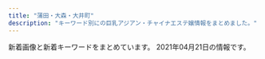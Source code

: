 ```yaml
---
title: "蒲田・大森・大井町"
description: "キーワード別にの巨乳アジアン・チャイナエステ嬢情報をまとめました。"
---
```


新着画像と新着キーワードをまとめています。
2021年04月21日の情報です。

<DmmAffiliateIns />
<KeywordTable
  shops={
    [
    {
        "img_links": [
            "http://es-kamata.xyz/images/ac3.jpg",
            "http://es-kamata.xyz/images/s1.jpg",
            "http://es-kamata.xyz/images/bottom.jpg",
            "http://es-kamata.xyz/images/ac1.jpg",
            "http://es-kamata.xyz/images/ac5.jpg",
            "http://es-kamata.xyz/images/nei_bt.jpg",
            "http://es-kamata.xyz/images/ac4.jpg",
            "http://es-kamata.xyz/images/new_tit.jpg",
            "http://es-kamata.xyz/images/tel.jpg",
            "http://es-kamata.xyz/images/new_d.jpg",
            "http://es-kamata.xyz/images/g0.jpg",
            "http://es-kamata.xyz/images/tw.jpg",
            "http://es-kamata.xyz/images/ac2.jpg",
            "http://es-kamata.xyz/images/003.jpg",
            "http://es-kamata.xyz/images/rq03.jpg",
            "http://es-kamata.xyz/images/top_03.jpg",
            "http://es-kamata.xyz/images/qiu-1.jpg",
            "http://es-kamata.xyz/images/ml.jpg",
            "http://es-kamata.xyz/images/g2.jpg",
            "http://es-kamata.xyz/images/g8.jpg",
            "http://es-kamata.xyz/images/001.jpg",
            "http://es-kamata.xyz/images/g5.jpg",
            "http://es-kamata.xyz/images/g1.jpg",
            "http://es-kamata.xyz/images/g4.jpg",
            "http://es-kamata.xyz/images/002.jpg",
            "http://es-kamata.xyz/images/004.jpg",
            "http://es-kamata.xyz/images/rq01.jpg",
            "http://es-kamata.xyz/images/g3.jpg"
        ],
        "name": "\u82b1\u6c34\u6728",
        "url": "http://es-kamata.xyz/",
        "keywords": {},
        "station": "JR\u84b2\u7530\u99c5\u897f\u53e3"
    },
    {
        "img_links": [
            "http://iyashi-kaori.net/uploads/iyashikaori/2012/03/l-1.jpg",
            "http://iyashi-kaori.net/uploads/iyashikaori/2012/03/s-5.jpg",
            "http://iyashi-kaori.net/uploads/iyashikaori/2012/03/index_l2.jpg",
            "http://iyashi-kaori.net/uploads/iyashikaori/2019/08/11.jpg",
            "http://iyashi-kaori.net/uploads/iyashikaori/2019/10/ggg.jpg",
            "http://iyashi-kaori.net/uploads/iyashikaori/2019/02/000023.jpg",
            "http://iyashi-kaori.net/uploads/iyashikaori/2012/03/s-4.jpg",
            "http://iyashi-kaori.net/uploads/iyashikaori/2012/03/l-3.jpg",
            "http://iyashi-kaori.net/uploads/iyashikaori/2019/08/1.jpg",
            "http://iyashi-kaori.net/uploads/iyashikaori/2012/03/l-6.jpg",
            "http://iyashi-kaori.net/uploads/iyashikaori/2017/11/000013.jpg",
            "http://iyashi-kaori.net/uploads/iyashikaori/2015/07/s__636519102.jpg",
            "http://iyashi-kaori.net/uploads/iyashikaori/2018/10/yuka002.jpg",
            "http://iyashi-kaori.net/uploads/iyashikaori/2012/03/l-2.jpg",
            "http://iyashi-kaori.net/uploads/iyashikaori/2012/03/l-4.jpg",
            "http://iyashi-kaori.net/uploads/iyashikaori/2012/03/l-5.jpg",
            "http://iyashi-kaori.net/uploads/iyashikaori/2012/03/s-1.jpg",
            "http://iyashi-kaori.net/uploads/iyashikaori/2021/02/1.jpg",
            "http://iyashi-kaori.net/uploads/iyashikaori/2012/03/end1.jpg",
            "http://iyashi-kaori.net/uploads/iyashikaori/2012/03/top.jpg",
            "http://iyashi-kaori.net/uploads/iyashikaori/2017/11/000023.jpg",
            "http://iyashi-kaori.net/uploads/iyashikaori/2019/08/staff.jpg",
            "http://iyashi-kaori.net/uploads/iyashikaori/2012/03/s-6.jpg",
            "http://iyashi-kaori.net/uploads/iyashikaori/2016/09/s__21340164111.jpg",
            "http://iyashi-kaori.net/uploads/iyashikaori/images/bg.png",
            "http://iyashi-kaori.net/uploads/iyashikaori/2012/03/s-3.jpg",
            "http://iyashi-kaori.net/uploads/iyashikaori/2019/11/staff-old.jpg",
            "http://iyashi-kaori.net/uploads/iyashikaori/2012/03/s-2.jpg"
        ],
        "name": "\u7652\u3057\u306e\u99a8",
        "station": "JR\u84b2\u7530\u99c5\u6771\u53e3",
        "keywords": {
            "D": 1,
            "C": 7
        },
        "url": "http://iyashi-kaori.net/"
    },
    {
        "station": "JR\u84b2\u7530\u99c5\u897f\u53e3",
        "keywords": {},
        "img_links": [
            "http://pro-akasuri.net/pic/pic6.jpg",
            "http://pro-akasuri.net/images/banners/b-credit.png",
            "http://pro-akasuri.net/staff/staff13.jpg",
            "http://pro-akasuri.net/images/banners/pic2.jpg",
            "http://pro-akasuri.net/images/banners/top1.jpg",
            "http://pro-akasuri.net/images/banners/eyecatch1.jpg",
            "http://pro-akasuri.net/pic/pic2.jpg",
            "http://pro-akasuri.net/pic/pic7.jpg",
            "http://pro-akasuri.net/pic/pic3.jpg",
            "http://pro-akasuri.net/images/banners/pic3.jpg",
            "https://ranking-deli.jp/assets/img/user/link/2020bnr04.jpg",
            "http://pro-akasuri.net/images/banners/b-3f.png",
            "http://pro-akasuri.net/pic/pic1.jpg",
            "http://pro-akasuri.net/images/banners/pic4.jpg",
            "http://pro-akasuri.net/pic/pic8.jpg",
            "http://pro-akasuri.net/staff/staff11.jpg",
            "http://pro-akasuri.net/images/banners/3.png",
            "http://pro-akasuri.net/staff/staff7.jpg",
            "http://pro-akasuri.net/images/banners/side-oil.png",
            "http://pro-akasuri.net/images/banners/bill.jpg",
            "http://pro-akasuri.net/images/banners/1.png",
            "http://pro-akasuri.net/staff/staff10.jpg",
            "http://pro-akasuri.net/pic/pic4.jpg",
            "http://pro-akasuri.net/images/banners/pic1.jpg",
            "http://pro-akasuri.net/images/banners/b-tel.png",
            "http://pro-akasuri.net/staff/staff6.jpg",
            "http://pro-akasuri.net/images/banners/top2.png",
            "http://pro-akasuri.net/staff/staff1.jpg",
            "http://pro-akasuri.net/pic/pic5.jpg",
            "http://pro-akasuri.net/images/banners/eyecatch4.jpg",
            "http://pro-akasuri.net/staff/staff9.jpg",
            "http://pro-akasuri.net/images/banners/2.png",
            "http://pro-akasuri.net/staff/staff5.jpg"
        ],
        "name": "No1\u30fb\u30ca\u30f3\u30d0\u30fc\u30ef\u30f3",
        "url": "http://pro-akasuri.net/"
    },
    {
        "img_links": [
            "http://freesia-este.com/staffPhoto/s20190811160854.jpg",
            "http://freesia-este.com/images/access/06.jpg",
            "http://freesia-este.com/images/slider1/02.jpg",
            "http://freesia-este.com/staffPhoto/s20190811160951.jpg",
            "http://freesia-este.com/staffPhoto/s20210403074828.jpg",
            "http://freesia-este.com/images/slider1/03.jpg",
            "http://freesia-este.com/images/slider1/01.jpg",
            "http://freesia-este.com/images/access/05.jpg",
            "http://freesia-este.com/staffPhoto/b20210403075229.jpg",
            "http://freesia-este.com/js/sliderLine/slide_prev.png",
            "http://freesia-este.com/staffPhoto/b20210412145621.jpg",
            "http://freesia-este.com/staffPhoto/s20210412145621.jpg",
            "http://freesia-este.com/staffPhoto/s20210112143731.jpg",
            "http://freesia-este.com/images/access/02.jpg",
            "http://freesia-este.com/staffPhoto/s20210403075229.jpg",
            "http://freesia-este.com/staffPhoto/b20190811161616.jpg",
            "http://freesia-este.com/staffPhoto/s20210403074940.jpg",
            "http://freesia-este.com/images/returnBtn.png",
            "http://freesia-este.com/js/sliderLine/slide_next.png",
            "http://freesia-este.com/staffPhoto/s20190811161616.jpg",
            "http://freesia-este.com/staffPhoto/s20190811161143.jpg",
            "http://freesia-este.com/uploadfiles/images/campaignFreesiaEsteComHaru.jpg",
            "http://freesia-este.com/images/access/03.jpg",
            "http://freesia-este.com/images/access/01.jpg",
            "http://freesia-este.com/images/gallery1.png",
            "http://freesia-este.com/images/access/04.jpg",
            "http://freesia-este.com/staffPhoto/b20210403074940.jpg",
            "http://freesia-este.com/staffPhoto/b20190811160951.jpg",
            "http://freesia-este.com/staffPhoto/b20190811161143.jpg",
            "http://freesia-este.com/staffPhoto/b20190811160854.jpg",
            "http://freesia-este.com/staffPhoto/b20210403074828.jpg",
            "http://freesia-este.com/staffPhoto/b20210112143731.jpg"
        ],
        "station": "JR\u84b2\u7530\u99c5\u6771\u53e3",
        "url": "http://freesia-este.com/",
        "name": "\u30d5\u30ea\u30fc\u30b8\u30a2",
        "keywords": {
            "84": 1,
            "C": 1,
            "F": 1,
            "E": 3,
            "D": 3,
            "85": 6,
            "86": 1,
            "G": 1
        }
    },
    {
        "img_links": [],
        "name": "\u5922\u767e\u5408",
        "url": "http://awayuki.xyz/",
        "keywords": {},
        "station": "JR\u5927\u68ee\u99c5\u897f\u53e3"
    },
    {
        "name": "\u7f8e\u7409\u7409",
        "station": "JR\u84b2\u7530\u99c5\u6771\u53e3",
        "url": "http://www.e-uluru.info/",
        "keywords": {
            "D": 17,
            "E": 4,
            "C": 7,
            "83": 1,
            "88": 2,
            "86": 9,
            "87": 5,
            "85": 9
        },
        "img_links": [
            "http://www.e-uluru.info/images/upload/384c82eb7bf4f526.jpg",
            "http://www.e-uluru.info/images/upload/thumb/71169c7f826021d0.jpg",
            "http://www.e-uluru.info/images/upload/thumb/8ee8987b2165d4fc.jpg",
            "http://www.e-uluru.info/images/upload/thumb/a42cde1d7d7ca5c0.jpg",
            "http://www.e-uluru.info/images/upload/c7886d02d33ae09c.jpg",
            "http://www.e-uluru.info/images/upload/e8b0d029c217c7cc.jpg",
            "http://www.e-uluru.info/images/upload/d4a6c5a9e3801cc7.jpg",
            "http://www.e-uluru.info/s/images/r05.jpg",
            "http://www.e-uluru.info/images/upload/a42cde1d7d7ca5c0.jpg",
            "http://www.e-uluru.info/images/upload/thumb/c7886d02d33ae09c.jpg",
            "http://www.e-uluru.info/images/index_06.png",
            "http://www.e-uluru.info/images/upload/30e7a9b6a2619196.jpg",
            "http://www.e-uluru.info/images/sys_08.png",
            "http://www.e-uluru.info/images/upload/thumb/384c82eb7bf4f526.jpg",
            "http://www.e-uluru.info/images/upload/thumb/08e930d29f9d5b3e.jpg",
            "http://www.e-uluru.info/images/upload/thumb/98ac232614327354.jpg",
            "http://www.e-uluru.info/images/upload/thumb/03b615dbd4a8d4e4.jpg",
            "http://www.e-uluru.info/images/upload/thumb/2951922eff997d84.jpg",
            "http://www.e-uluru.info/images/upload/2e83ce7f87e28c10.jpg",
            "http://www.e-uluru.info/s/images/icon_topics.png",
            "http://www.e-uluru.info/images/pro.jpg",
            "http://www.e-uluru.info/images/info01.png",
            "http://www.e-uluru.info/images/upload/thumb/73a690610b4828e0.jpg",
            "http://www.e-uluru.info/images/upload/thumb/db7023b92ef16bbc.jpg",
            "http://www.e-uluru.info/images/upload/thumb/24e3367119cd81d4.jpg",
            "http://www.e-uluru.info/images/upload/98ac232614327354.jpg",
            "http://www.e-uluru.info/images/upload/f436fca81b34a90a.jpg",
            "http://www.e-uluru.info/images/upload/thumb/ad830a43974bad03.jpg",
            "http://www.e-uluru.info/s/images/icon_top.png",
            "http://www.e-uluru.info/images/index_11.png",
            "http://www.e-uluru.info/images/upload/thumb/2e83ce7f87e28c10.jpg",
            "http://www.e-uluru.info/images/rec_09.png",
            "http://www.e-uluru.info/s/images/icon_staff.png",
            "http://www.e-uluru.info/images/r02.jpg",
            "http://www.e-uluru.info/images/index_12.png",
            "http://www.e-uluru.info/images/upload/thumb/ebc831946fdc3143.jpg",
            "http://www.e-uluru.info/images/index_04.png",
            "http://www.e-uluru.info/images/upload/d33358c73f674e0d.jpg",
            "http://www.e-uluru.info/images/index_07.png",
            "http://www.e-uluru.info/s/girl/01.jpg",
            "http://www.e-uluru.info/images/r05.jpg",
            "http://www.e-uluru.info/images/upload/1ddb0f728d864feb.jpg",
            "http://www.e-uluru.info/s/images/r01.jpg",
            "http://www.e-uluru.info/images/upload/73a690610b4828e0.jpg",
            "http://www.e-uluru.info/images/upload/thumb/d4a6c5a9e3801cc7.jpg",
            "http://www.e-uluru.info/images/upload/056ff3de81fe9024.jpg",
            "http://www.e-uluru.info/images/upload/24e3367119cd81d4.jpg",
            "http://www.e-uluru.info/images/upload/12cb1bdfa779a5e6.jpg",
            "http://www.e-uluru.info/images/upload/thumb/f436fca81b34a90a.jpg",
            "http://www.e-uluru.info/images/upload/a944203deb9da4de.jpg",
            "http://www.e-uluru.info/images/upload/f642dd084fb225c9.jpg",
            "http://www.e-uluru.info/images/index_03.png",
            "http://www.e-uluru.info/images/upload/7a73ef7475560f16.jpg",
            "http://www.e-uluru.info/images/index_13.png",
            "http://www.e-uluru.info/images/upload/db7023b92ef16bbc.jpg",
            "http://www.e-uluru.info/images/upload/thumb/d33358c73f674e0d.jpg",
            "http://www.e-uluru.info/images/upload/b5241af23f911574.jpg",
            "http://www.e-uluru.info/images/upload/03b615dbd4a8d4e4.jpg",
            "http://www.e-uluru.info/s/images/r03.jpg",
            "http://www.e-uluru.info/images/upload/thumb/7a73ef7475560f16.jpg",
            "http://www.e-uluru.info/images/upload/539dd2297c44dec2.jpg",
            "http://www.e-uluru.info/images/upload/thumb/1ddb0f728d864feb.jpg",
            "http://www.e-uluru.info/images/upload/thumb/056ff3de81fe9024.jpg",
            "http://www.e-uluru.info/s/images/r02.jpg",
            "http://www.e-uluru.info/images/upload/thumb/30e7a9b6a2619196.jpg",
            "http://www.e-uluru.info/images/info_08.png",
            "http://www.e-uluru.info/images/staff_08.png",
            "http://www.e-uluru.info/images/upload/thumb/b5241af23f911574.jpg",
            "http://www.e-uluru.info/images/r01.jpg",
            "http://www.e-uluru.info/girl/01.jpg",
            "http://www.e-uluru.info/images/upload/8ee8987b2165d4fc.jpg",
            "http://www.e-uluru.info/s/images/icon_covergirl.png",
            "http://www.e-uluru.info/images/upload/90eec703fb0861db.jpg",
            "http://www.e-uluru.info/images/upload/thumb/9e6373c225b7bc51.jpg",
            "http://www.e-uluru.info/images/upload/ad830a43974bad03.jpg",
            "http://www.e-uluru.info/s/images/icon_info.png",
            "http://www.e-uluru.info/images/upload/thumb/f642dd084fb225c9.jpg",
            "http://www.e-uluru.info/i/girl/013.jpg",
            "http://www.e-uluru.info/images/upload/b71e9dc3cfa0f9b4.jpg",
            "http://www.e-uluru.info/images/index_01.png",
            "http://www.e-uluru.info/images/upload/5dcabd8808e86a8c.jpg",
            "http://www.e-uluru.info/images/upload/2951922eff997d84.jpg",
            "http://www.e-uluru.info/images/upload/a86dfeb81b8ab370.jpg",
            "http://www.e-uluru.info/images/upload/thumb/2d668ea61cdabce4.jpg",
            "http://www.e-uluru.info/images/upload/71169c7f826021d0.jpg",
            "http://www.e-uluru.info/images/upload/9e6373c225b7bc51.jpg",
            "http://www.e-uluru.info/images/upload/08e930d29f9d5b3e.jpg",
            "http://www.e-uluru.info/images/index_05.png",
            "http://www.e-uluru.info/s/images/icon_tel.png",
            "http://www.e-uluru.info/images/index_02.png",
            "http://www.e-uluru.info/images/index_08.png",
            "http://www.e-uluru.info/images/upload/thumb/a86dfeb81b8ab370.jpg",
            "http://www.e-uluru.info/images/rec_08.png",
            "http://www.e-uluru.info/images/r03.jpg",
            "http://www.e-uluru.info/images/upload/ebc831946fdc3143.jpg"
        ]
    },
    {
        "img_links": [
            "http://onlyone.jpn.vin/images/room3.jpg",
            "http://onlyone.jpn.vin/photos/sites/58/2020/06/2020062506024979.jpg",
            "http://onlyone.jpn.vin/images/news.png",
            "http://onlyone.jpn.vin/photos/sites/58/2020/12/2020121505432512.jpg",
            "http://onlyone.jpn.vin/photos/sites/58/2020/09/2020092305431071.jpg",
            "http://onlyone.jpn.vin/images/room2.jpg",
            "http://onlyone.jpn.vin/photos/sites/58/2020/06/202006250602509.jpg",
            "http://onlyone.jpn.vin/photos/sites/58/2020/06/2020062506024983.jpg",
            "http://onlyone.jpn.vin/images/s_link.png",
            "http://onlyone.jpn.vin/photos/sites/58/2020/10/2020103004200463.jpg",
            "http://onlyone.jpn.vin/images/s_staff.png",
            "http://onlyone.jpn.vin/images/end.png",
            "http://onlyone.jpn.vin/photos/sites/58/2020/06/202006250602504.jpg",
            "http://onlyone.jpn.vin/images/room5.jpg",
            "http://onlyone.jpn.vin/photos/sites/58/2021/04/2021041207032611.jpg",
            "http://onlyone.jpn.vin/images/top.png",
            "http://onlyone.jpn.vin/images/nei_bj1.png",
            "http://onlyone.jpn.vin/images/room1.jpg",
            "http://onlyone.jpn.vin/photos/sites/58/2020/10/2020100207070197.jpg",
            "http://onlyone.jpn.vin/images/mobile.jpg",
            "http://onlyone.jpn.vin/photos/sites/58/2020/10/202010300420109.jpg"
        ],
        "url": "http://onlyone.jpn.vin/",
        "keywords": {
            "85": 2,
            "C": 1,
            "D": 8,
            "86": 7
        },
        "station": "JR\u5927\u4e95\u753a\u99c5",
        "name": "Only One"
    },
    {
        "keywords": {
            "\u4e73": 6
        },
        "name": "\u30c0\u30a4\u30a2\u30ca\u30fbDIANA",
        "url": "http://diana.jeez.jp/",
        "img_links": [
            "http://diana.jeez.jp/public/20181111-190402-789.jpeg",
            "http://diana.jeez.jp/public/20210410-222848-294.jpeg",
            "http://diana.jeez.jp/public/20181111-190250-481.jpeg",
            "http://diana.jeez.jp/public/20200103-105226-562.jpeg",
            "http://diana.jeez.jp/public/20190610-160901-701.jpeg",
            "http://diana.jeez.jp/ueditor/php/upload/image/20190424/1556109007155859.jpg",
            "http://diana.jeez.jp/public/20190610-162055-294.jpeg",
            "http://diana.jeez.jp/public/20190726-190619-915.jpeg",
            "http://diana.jeez.jp/public/20181111-190416-494.jpeg",
            "http://diana.jeez.jp/public/20210320-014603-639.jpeg",
            "http://diana.jeez.jp/public/20190809-025651-969.jpeg",
            "http://diana.jeez.jp/public/20190728-125640-302.jpeg",
            "http://diana.jeez.jp/public/20200211-132149-221.jpeg",
            "http://diana.jeez.jp/public/20191224-032315-269.jpeg",
            "http://diana.jeez.jp/public/20210403-102254-543.jpeg",
            "http://diana.jeez.jp/images/girl-z2.jpg",
            "http://diana.jeez.jp/public/20180929-222629-193.jpeg",
            "http://diana.jeez.jp/public/20190426-105139-740.jpg",
            "http://diana.jeez.jp/public/20190613-175853-722.jpeg",
            "http://diana.jeez.jp/public/20200108-170159-924.jpeg",
            "http://diana.jeez.jp/public/20200131-234023-209.jpeg",
            "http://diana.jeez.jp/public/20191210-122526-507.jpeg",
            "http://diana.jeez.jp/public/20191109-124210-239.jpeg",
            "http://diana.jeez.jp/public/20181111-190307-983.jpeg",
            "http://diana.jeez.jp/public/20190710-152027-812.jpeg",
            "http://diana.jeez.jp/images/girl-z1.jpg",
            "http://diana.jeez.jp/public/20200929-095131-412.jpeg",
            "http://diana.jeez.jp/public/20191220-001603-640.jpeg",
            "http://diana.jeez.jp/public/20210325-163432-450.jpeg"
        ],
        "station": "JR\u84b2\u7530\u99c5\u897f\u53e3"
    },
    {
        "keywords": {
            "88": 1,
            "C": 2,
            "86": 3,
            "D": 4,
            "85": 2
        },
        "station": "JR\u5927\u68ee\u99c5\u897f\u53e3",
        "url": "http://www.sh-himenoyw.work/",
        "name": "\u5922\u306e\u90e8\u5c4b",
        "img_links": [
            "http://www.sh-himenoyw.work/templets/default/picture/footer.png",
            "http://www.sh-himenoyw.work/uploads/210401/1-210401093342544.jpg",
            "http://www.sh-himenoyw.work/templets/default/picture/tit5.jpg",
            "http://www.sh-himenoyw.work/uploads/210322/1-210322143545455.jpg",
            "http://www.sh-himenoyw.work/uploads/210320/1-210320100AX30.jpg",
            "http://www.sh-himenoyw.work/templets/default/picture/tit4.jpg",
            "http://www.sh-himenoyw.work/templets/default/picture/sys1.jpg",
            "http://www.sh-himenoyw.work/templets/default/picture/tit3.jpg",
            "http://www.sh-himenoyw.work/templets/default/picture/top02.png",
            "http://www.sh-himenoyw.work/uploads/210410/1-2104101012452G.jpg",
            "http://www.sh-himenoyw.work/{dede:global.cfg_templets_skin/}/picture/cg02.jpg",
            "http://www.sh-himenoyw.work/templets/default/picture/tit2.jpg",
            "http://www.sh-himenoyw.work/uploads/210309/1-21030ZZ61JG.jpg",
            "http://www.sh-himenoyw.work/templets/default/picture/no.png",
            "http://www.sh-himenoyw.work/templets/default/picture/tit1.jpg",
            "http://www.sh-himenoyw.work/uploads/210420/1-210420110353610.jpg",
            "http://www.sh-himenoyw.work/{dede:global.cfg_templets_skin/}/picture/cg01.jpg",
            "http://www.sh-himenoyw.work/templets/default/picture/stal.png",
            "http://www.sh-himenoyw.work/templets/default/picture/top01.png",
            "http://www.sh-himenoyw.work/templets/default/picture/top03.png"
        ]
    },
    {
        "keywords": {},
        "name": "\u7652\u7652\u5802",
        "img_links": [
            "http://yuyudou.com/images/index_an/index_bn_03.png",
            "http://yuyudou.com/images/home/index_29.png",
            "http://yuyudou.com/images/index_an/index_bn_05.png",
            "http://yuyudou.com/images/home/index_012.png",
            "http://yuyudou.com/images/home/index_59.png",
            "http://yuyudou.com/images/index_an/index_an_01.png",
            "http://yuyudou.com/images/home/index_07.png",
            "http://yuyudou.com/images/home/index_010.png",
            "http://yuyudou.com/images/index_an/index_an_02.png",
            "http://yuyudou.com/images/home/top6.jpg",
            "http://yuyudou.com/images/home/index_011.png",
            "http://yuyudou.com/images/top_flash_02.jpg",
            "http://yuyudou.com/images/gallery/gallery_01.png",
            "http://yuyudou.com/images/top_flash_01.jpg",
            "http://yuyudou.com/images/index_an/index_an_03.png",
            "http://yuyudou.com/images/home/index_05.png",
            "http://yuyudou.com/images/home/index_63.png",
            "http://yuyudou.com/images/index_an/index_bn_01.png",
            "http://yuyudou.com/images/home/top5.jpg",
            "http://yuyudou.com/images/home/index_09.png",
            "http://yuyudou.com/images/home/top7.jpg",
            "http://yuyudou.com/images/home/top.jpg",
            "http://yuyudou.com/images/index_an/index_bn_02.png",
            "http://yuyudou.com/images/index_an/index_an_04.png",
            "http://yuyudou.com/images/index_an/index_an_05.png",
            "http://yuyudou.com/images/headerParts01.png",
            "http://yuyudou.com/images/index_an/index_bn_06.png",
            "http://yuyudou.com/images/index_an/index_an_07.png",
            "http://yuyudou.com/images/index_an/index_bn_07.png",
            "http://yuyudou.com/images/index_an/index_an_06.png",
            "http://yuyudou.com/images/top_flash_03.jpg",
            "http://yuyudou.com/images/home/index_39.png"
        ],
        "url": "http://yuyudou.com/",
        "station": "JR\u5927\u68ee\u99c5\u6771\u53e3"
    },
    {
        "keywords": {},
        "name": "\u697d\u5929\u56fd",
        "img_links": [
            "http://lucky-heaven.work/sp/staff/airi.jpg",
            "http://lucky-heaven.work/sp/images/int1.png",
            "http://lucky-heaven.work/img/rumi2.jpg",
            "http://lucky-heaven.work/sp/img/haru1.jpg",
            "http://lucky-heaven.work/sp/img/rina2.jpg",
            "http://lucky-heaven.work/sp/images/int3.jpg",
            "http://lucky-heaven.work/sp/images/6.jpg",
            "http://lucky-heaven.work/images/sys.png",
            "http://lucky-heaven.work/sp/images/rec1.jpg",
            "http://lucky-heaven.work/sp/images/head.jpg",
            "http://lucky-heaven.work/images/2.jpg",
            "http://lucky-heaven.work/images/int1.png",
            "http://lucky-heaven.work/images/sm.jpg",
            "http://lucky-heaven.work/sp/img/moe2.jpg",
            "http://lucky-heaven.work/img/rina2.jpg",
            "http://lucky-heaven.work/images/tel.jpg",
            "http://lucky-heaven.work/sp/images/rec2.jpg",
            "http://lucky-heaven.work/staff/yui.jpg",
            "http://lucky-heaven.work/sp/img/haru2.jpg",
            "http://lucky-heaven.work/staff/rumi.jpg",
            "http://lucky-heaven.work/sp/images/int2.jpg",
            "http://lucky-heaven.work/images/staff_t.jpg",
            "http://lucky-heaven.work/sp/images/tel.jpg",
            "http://lucky-heaven.work/sp/images/newsb.png",
            "http://lucky-heaven.work/sp/images/int4.jpg",
            "http://lucky-heaven.work/sp/menu/top.jpg",
            "http://lucky-heaven.work/img/airi1.jpg",
            "http://lucky-heaven.work/sp/staff/haru.jpg",
            "http://lucky-heaven.work/images/interior_t.jpg",
            "http://lucky-heaven.work/sp/images/interior_t.jpg",
            "http://lucky-heaven.work/img/airi2.jpg",
            "http://lucky-heaven.work/images/3.jpg",
            "http://lucky-heaven.work/sp/img/moe1.jpg",
            "http://lucky-heaven.work/sp/images/5.jpg",
            "http://lucky-heaven.work/sp/images/news.jpg",
            "http://lucky-heaven.work/staff/airi.jpg",
            "http://lucky-heaven.work/sp/images/4.jpg",
            "http://lucky-heaven.work/sp/images/ta.png",
            "http://lucky-heaven.work/img/yui2.jpg",
            "http://lucky-heaven.work/sp/staff/moe.jpg",
            "http://lucky-heaven.work/sp/img/rumi2.jpg",
            "http://lucky-heaven.work/images/int2.png",
            "http://lucky-heaven.work/images/6.jpg",
            "http://lucky-heaven.work/staff/haru.jpg",
            "http://lucky-heaven.work/sp/images/2.jpg",
            "http://lucky-heaven.work/sp/staff/rumi.jpg",
            "http://lucky-heaven.work/sp/images/1.jpg",
            "http://lucky-heaven.work/sp/images/ac1.jpg",
            "http://lucky-heaven.work/img/yui1.jpg",
            "http://lucky-heaven.work/sp/img/rumi1.jpg",
            "http://lucky-heaven.work/images/tt.jpg",
            "http://lucky-heaven.work/sp/images/staff_t.jpg",
            "http://lucky-heaven.work/sp/menu/staff.jpg",
            "http://lucky-heaven.work/img/rumi1.jpg",
            "http://lucky-heaven.work/sp/images/3.jpg",
            "http://lucky-heaven.work/sp/img/airi1.jpg",
            "http://lucky-heaven.work/staff/rina.jpg",
            "http://lucky-heaven.work/sp/img/yui1.jpg",
            "http://lucky-heaven.work/img/moe1.jpg",
            "http://lucky-heaven.work/sp/images/footer.jpg",
            "http://lucky-heaven.work/images/4.jpg",
            "http://lucky-heaven.work/images/head.jpg",
            "http://lucky-heaven.work/images/news.jpg",
            "http://lucky-heaven.work/staff/moe.jpg",
            "http://lucky-heaven.work/sp/staff/yui.jpg",
            "http://lucky-heaven.work/img/haru1.jpg",
            "http://lucky-heaven.work/sp/staff/rina.jpg",
            "http://lucky-heaven.work/images/s1.png",
            "http://lucky-heaven.work/images/5.jpg",
            "http://lucky-heaven.work/img/rina1.jpg",
            "http://lucky-heaven.work/sp/img/airi2.jpg",
            "http://lucky-heaven.work/sp/img/rina1.jpg",
            "http://lucky-heaven.work/sp/images/sys.jpg",
            "http://lucky-heaven.work/images/1.jpg",
            "http://lucky-heaven.work/sp/img/yui2.jpg",
            "http://lucky-heaven.work/img/haru2.jpg",
            "http://lucky-heaven.work/img/moe2.jpg"
        ],
        "url": "http://lucky-heaven.work/",
        "station": "JR\u5927\u4e95\u753a\u99c5\u6771\u53e3"
    },
    {
        "img_links": [
            "http://rainbowest.info/up/uploads/20201030211457ri1.jpg",
            "http://rainbowest.info/images/t2.png",
            "http://rainbowest.info/up/uploads/20181126233125aya.jpg",
            "http://rainbowest.info/images/rec.png",
            "http://rainbowest.info/images/s2.jpg",
            "http://rainbowest.info/up/uploads/20181126233152s.jpg",
            "http://rainbowest.info/images/price.jpg",
            "http://rainbowest.info/up/uploads/20181126232839r.jpg",
            "http://rainbowest.info/images/t1.png",
            "http://rainbowest.info/images/header_bg.png",
            "http://rainbowest.info/up/uploads/20201030211630ri2.jpg",
            "http://rainbowest.info/images/ttl_staff.png",
            "http://rainbowest.info/images/ttl_qj.png",
            "http://rainbowest.info/images/ttl_price.png",
            "http://rainbowest.info/up/uploads/20200920192127a.jpg",
            "http://rainbowest.info/images/k.png"
        ],
        "url": "http://rainbowest.info/",
        "station": "JR\u84b2\u7530\u99c5\u6771\u53e3",
        "keywords": {},
        "name": "\u30de\u30ea\u30e2"
    },
    {
        "name": "\u771f\u5fc3",
        "img_links": [
            "http://k-rlx.info/images/01.jpg",
            "http://k-rlx.info/images/index_10.jpg",
            "http://k-rlx.info/images/info.jpg",
            "http://k-rlx.info/images/index_26.jpg",
            "http://k-rlx.info/images/info_15.jpg",
            "http://k-rlx.info/images/index_24.jpg",
            "http://k-rlx.info/images/index_12.jpg",
            "http://k-rlx.info/girls/05.jpg",
            "http://k-rlx.info/images/sub_28.jpg",
            "http://k-rlx.info/images/index_28.jpg",
            "http://k-rlx.info/images/staff_15.jpg",
            "http://k-rlx.info/images/rec_15.jpg",
            "http://k-rlx.info/images/index_16.jpg",
            "http://k-rlx.info/images/index_19.jpg",
            "http://k-rlx.info/images/rec.jpg",
            "http://k-rlx.info/girls/00.jpg",
            "http://k-rlx.info/images/index_02.jpg",
            "http://k-rlx.info/images/index_04.jpg",
            "http://k-rlx.info/images/index_07.jpg",
            "http://k-rlx.info/images/index_25.jpg",
            "http://k-rlx.info/girls/04.jpg",
            "http://k-rlx.info/images/index_05.jpg",
            "http://k-rlx.info/images/index_06.jpg",
            "http://k-rlx.info/images/index_18.jpg",
            "http://k-rlx.info/images/index_22.jpg",
            "http://k-rlx.info/girls/03.jpg",
            "http://k-rlx.info/images/index_09.jpg",
            "http://k-rlx.info/images/02.jpg",
            "http://k-rlx.info/images/03.jpg",
            "http://k-rlx.info/images/index_20.jpg",
            "http://k-rlx.info/girls/07.jpg",
            "http://k-rlx.info/images/index_21.jpg",
            "http://k-rlx.info/images/index_17.jpg",
            "http://k-rlx.info/images/index_13.jpg",
            "http://k-rlx.info/images/index_29.jpg",
            "http://k-rlx.info/images/index_27.jpg",
            "http://k-rlx.info/girls/02.jpg",
            "http://k-rlx.info/images/index_03.jpg",
            "http://k-rlx.info/girls/01.jpg",
            "http://k-rlx.info/images/index_30.jpg",
            "http://k-rlx.info/images/index_08.jpg",
            "http://k-rlx.info/girls/08.jpg",
            "http://k-rlx.info/images/index_01.jpg"
        ],
        "station": "JR\u5927\u68ee\u99c5\u6771\u53e3",
        "url": "http://k-rlx.info/",
        "keywords": {
            "88": 3,
            "90": 1,
            "86": 1,
            "D": 2,
            "92": 1,
            "C": 4
        }
    },
    {
        "img_links": [
            "http://www.sea-love-hsl.info/uploads/sealove/top1.jpg",
            "http://www.sea-love-hsl.info/uploads/sealove/D792F195-6C3F-4A81-9C18-BEB1DEC0489F.jpeg",
            "http://www.sea-love-hsl.info/uploads/sealove/IMG_1060-768x1024.jpg",
            "http://www.sea-love-hsl.info/uploads/sealove/images/movie.jpg",
            "http://www.sea-love-hsl.info/uploads/sealove/images/girl-z1.jpg",
            "http://www.sea-love-hsl.info/uploads/sealove/images/news1.jpg",
            "http://www.sea-love-hsl.info/uploads/sealove/IMG_1490-768x1024.jpg",
            "http://www.sea-love-hsl.info/uploads/sealove/IMG_1490-300x400.jpg",
            "http://www.sea-love-hsl.info/uploads/sealove/QQ\u56fe\u72472015102419044325-e1449569209313.jpg",
            "http://www.sea-love-hsl.info/uploads/sealove/IMG_1060-300x400.jpg",
            "http://www.sea-love-hsl.info/uploads/sealove/545B5715-528D-4E72-9F31-7AFF1422771C-768x1024.jpeg",
            "http://www.sea-love-hsl.info/uploads/sealove/staff_1.jpg",
            "http://www.sea-love-hsl.info/uploads/sealove/images/end1.jpg",
            "http://www.sea-love-hsl.info/uploads/sealove/images/n3.jpg",
            "http://www.sea-love-hsl.info/uploads/sealove/images/mobile.jpg",
            "http://www.sea-love-hsl.info/uploads/sealove/4C0568AE-93B2-47E4-808D-BA5ED67DA4B9-768x1024.jpeg",
            "http://www.sea-love-hsl.info/uploads/sealove/721016606079-768x1024.jpg",
            "http://www.sea-love-hsl.info/uploads/sealove/5AE848B7-49E7-4403-A738-2D85BF2E4059-300x400.jpeg",
            "http://www.sea-love-hsl.info/uploads/sealove/A8D1795E-CA06-4472-A635-D7A02AEF80C8-300x400.jpeg",
            "http://www.sea-love-hsl.info/uploads/sealove/720870627235-e1385965056315.jpg",
            "http://www.sea-love-hsl.info/uploads/sealove/images/n1.jpg",
            "http://www.sea-love-hsl.info/uploads/sealove/link_1.jpg",
            "http://www.sea-love-hsl.info/uploads/sealove/images/girl-z2.jpg",
            "http://www.sea-love-hsl.info/uploads/sealove/A8D1795E-CA06-4472-A635-D7A02AEF80C8-768x1024.jpeg",
            "http://www.sea-love-hsl.info/uploads/sealove/5AE848B7-49E7-4403-A738-2D85BF2E4059-768x1024.jpeg"
        ],
        "station": "JR\u84b2\u7530\u99c5\u6771\u53e3",
        "keywords": {
            "85": 1,
            "86": 4,
            "84": 4,
            "D": 5,
            "90": 3,
            "C": 21,
            "83": 1,
            "F": 2,
            "E": 1
        },
        "name": "\u6d77\u305d\u306e\u611b",
        "url": "http://www.sea-love-hsl.info/"
    },
    {
        "keywords": {
            "\u30bb\u30af\u30b7\u30fc": 3
        },
        "name": "\u30b7\u30fc\u30af\u30ec\u30c3\u30c8\u30d5\u30a1\u30f3\u30bf\u30b8\u30fc",
        "station": "JR\u5927\u68ee\u99c5\u897f\u53e3",
        "url": "http://spa-omori.com/",
        "img_links": [
            "http://spa-omori.com/wp-content/themes/Aaron/picture/sign-1558966169044.png",
            "http://spa-omori.com/wp-content/uploads/2020/01/mmexport1611389971637.jpg",
            "http://spa-omori.com/wp-content/themes/Aaron/picture/sign-1558972223845.png",
            "http://spa-omori.com/wp-content/uploads/2019/10/1616139728867.jpg",
            "http://spa-omori.com/wp-content/uploads/2019/10/1_20190531100800502-155897222384-1.jpg",
            "http://spa-omori.com/wp-content/themes/Aaron/picture/sign-1558966169128.png",
            "http://spa-omori.com/wp-content/uploads/2019/10/123456.jpg",
            "http://spa-omori.com/wp-content/uploads/2021/04/Screenshot_20210403-170748.png",
            "http://spa-omori.com/wp-content/uploads/2019/12/mmexport1575894629655.jpg",
            "http://spa-omori.com/wp-content/uploads/2019/10/123b.png",
            "http://spa-omori.com/wp-content/themes/Aaron/picture/sign-1558966169098.png",
            "http://spa-omori.com/wp-content/themes/Aaron/picture/line-1558972223845.jpg",
            "http://spa-omori.com/wp-content/uploads/2020/12/1607832354643.jpg",
            "http://spa-omori.com/wp-content/themes/Aaron/picture/s_news-1558972223845.png",
            "http://spa-omori.com/wp-content/uploads/2020/03/1601219223755.jpg",
            "http://spa-omori.com/wp-content/uploads/2019/10/c2.jpg",
            "http://spa-omori.com/wp-content/uploads/2019/10/mmexport1571245049830.jpg",
            "http://spa-omori.com/wp-content/uploads/2019/10/b2.jpg",
            "http://spa-omori.com/wp-content/uploads/2019/10/mmexport1562577297511.jpg",
            "http://spa-omori.com/wp-content/themes/Aaron/picture/sign-1558966169073.png",
            "http://spa-omori.com/wp-content/uploads/2019/10/d2.jpg",
            "http://spa-omori.com/wp-content/uploads/2019/10/mmexport1571245064770.jpg",
            "http://spa-omori.com/wp-content/uploads/2020/11/1616139730689.jpg",
            "http://spa-omori.com/wp-content/uploads/2019/10/1_20190531100800502-155896616907.jpg",
            "http://spa-omori.com/wp-content/themes/Aaron/picture/line1-1558966169073.png",
            "http://spa-omori.com/wp-content/themes/Aaron/picture/sign-1558966169154.png",
            "http://spa-omori.com/wp-content/uploads/2021/03/mmexport1615287725391-1.jpg",
            "http://spa-omori.com/wp-content/uploads/2019/10/mmexport1571245061102.jpg",
            "http://spa-omori.com/wp-content/uploads/2019/10/w1.png",
            "http://spa-omori.com/wp-content/themes/Aaron/picture/zi_staff-1558966169073.png"
        ]
    },
    {
        "name": "\u8776\u604b\u82b1",
        "keywords": {},
        "url": "http://momi-este.com/",
        "station": "JR\u84b2\u7530\u99c5\u897f\u53e3",
        "img_links": []
    },
    {
        "station": "JR\u84b2\u7530\u99c5\u897f\u53e3",
        "url": "http://www.honeys.relaxmens.com/",
        "img_links": [],
        "name": "\u30cf\u30cb\u30fc\u30ba",
        "keywords": {}
    },
    {
        "url": "http://e-satsuki.net/",
        "name": "\u3055\u3064\u304d",
        "keywords": {
            "C": 8
        },
        "station": "JR\u5927\u4e95\u753a\u99c5\u4e2d\u592e\u897f\u53e3",
        "img_links": [
            "http://e-satsuki.net/images/flash2.jpg",
            "http://e-satsuki.net/images/flash3.jpg",
            "http://e-satsuki.net/images/top.png",
            "http://e-satsuki.net/images/mobile-tit.jpg",
            "http://e-satsuki.net/images/aya2.jpg",
            "http://e-satsuki.net/images/pick-tit.jpg",
            "http://e-satsuki.net/images/i-mobile.jpg",
            "http://e-satsuki.net/images/tit-staff.jpg",
            "http://e-satsuki.net/images/update-tit.jpg",
            "http://e-satsuki.net/images/manami1.jpg",
            "http://e-satsuki.net/images/aya1.jpg",
            "http://e-satsuki.net/images/ss1.jpg",
            "http://e-satsuki.net/images/eri1.jpg",
            "http://e-satsuki.net/images/coyuki2.jpg",
            "http://e-satsuki.net/images/flash1.jpg",
            "http://e-satsuki.net/images/topp.jpg",
            "http://e-satsuki.net/images/coyuki1.jpg",
            "http://e-satsuki.net/images/eri2.jpg",
            "http://e-satsuki.net/images/jieshao-tit.jpg",
            "http://e-satsuki.net/images/kiki1.jpg",
            "http://e-satsuki.net/images/manami2.jpg",
            "http://e-satsuki.net/images/new-tit.jpg",
            "http://e-satsuki.net/images/kiki2.jpg",
            "http://e-satsuki.net/images/ss2.jpg"
        ]
    },
    {
        "keywords": {},
        "station": "JR\u5927\u68ee\u99c5\u6771\u53e3",
        "name": "\u61a9",
        "url": "http://ikoi.xyz.mn/",
        "img_links": []
    },
    {
        "img_links": [
            "http://mensbali.net/images/heading_pickup.jpg",
            "http://mensbali.net/images/footer_bg.jpg",
            "http://mensbali.net/images/st/saya_3.jpg",
            "http://mensbali.net/images/st/sena.jpg",
            "http://mensbali.net/images/st/kana.jpg",
            "http://mensbali.net/images/st/erika_3.jpg",
            "http://mensbali.net/images/st/riri2.jpg",
            "http://mensbali.net/images/heading_new_staff.jpg",
            "http://mensbali.net/sp/image/head_slide3.jpg",
            "http://mensbali.net/images/st/ayu.jpg",
            "http://mensbali.net/images/st/erika_2.jpg",
            "https://menlog.net/link/menlog20040.jpg",
            "http://mensbali.net/images/st/mai2.jpg",
            "http://mensbali.net/images/st/coco_2.jpg",
            "http://mensbali.net/images/st/moe1.jpg",
            "http://mensbali.net/sp/image/head_slide2.jpg",
            "http://mensbali.net/sp/image/head_slide.jpg",
            "http://mensbali.net/images/st/coco_1.jpg",
            "http://mensbali.net/images/heading_news.jpg",
            "http://mensbali.net/images/heading_bottom_staff.jpg",
            "http://mensbali.net/images/side_interior.jpg",
            "http://mensbali.net/images/side_mobile2.jpg",
            "http://mensbali.net/images/st/riri1.jpg",
            "http://mensbali.net/images/st/yuki.jpg",
            "http://mensbali.net/images/link/mens-esthe1.png",
            "http://mensbali.net/images/top_newface3.jpg",
            "http://mensbali.net/images/st/mana.jpg",
            "http://mensbali.net/images/top_desc.jpg",
            "http://mensbali.net/images/st/yura.jpg",
            "http://mensbali.net/images/st/moe2.jpg",
            "http://mensbali.net/images/st/maya.jpg",
            "http://mensbali.net/sp/image/head.jpg",
            "http://mensbali.net/images/st/saya_2.jpg",
            "http://mensbali.net/images/st/coco_3.jpg",
            "http://mensbali.net/images/st/moe3.jpg",
            "http://mensbali.net/images/st/erika_1.jpg",
            "http://mensbali.net/images/st/saya_1.jpg",
            "http://mensbali.net/images/top_newface.jpg",
            "http://mensbali.net/images/st/st3.jpg",
            "http://mensbali.net/images/st/riri3.jpg"
        ],
        "keywords": {},
        "station": "JR\u5927\u4e95\u753a\u99c5\u4e2d\u592e\u897f\u53e3",
        "name": "Men\u2019sBali\uff5e\u30e1\u30f3\u30ba\u30d0\u30ea\uff5e",
        "url": "http://mensbali.net/"
    },
    {
        "name": "\u604b\u611b\u5b66\u5712",
        "url": "http://www.reijin.mensest.com/",
        "img_links": [
            "http://www.reijin.mensest.com/images/top.png",
            "http://www.reijin.mensest.com/files/001.jpg",
            "http://www.reijin.mensest.com/images/sp_top.jpg",
            "http://www.reijin.mensest.com/files/003.jpg",
            "http://www.reijin.mensest.com/photo_news/upimg/74106606ffaa98faa2_0.jpg",
            "http://www.reijin.mensest.com/photo_news/upimg/7656860798b04a643e_0.jpg",
            "http://www.reijin.mensest.com/files/004.jpg",
            "http://www.reijin.mensest.com/files/005.jpg",
            "http://www.reijin.mensest.com/files/006.jpg",
            "http://www.reijin.mensest.com/files/002.jpg"
        ],
        "station": "JR\u5927\u4e95\u753a\u99c5\u4e2d\u592e\u897f\u53e3",
        "keywords": {
            "C": 19,
            "D": 30,
            "86": 6,
            "82": 6,
            "87": 24
        }
    },
    {
        "name": "LEMON*\u30ec\u30e2\u30f3",
        "img_links": [
            "http://www.remonesthe.com/upload/girl/img03/img1_0022.jpg",
            "http://www.remonesthe.com/upload/girl/img01/img1_0018.jpg",
            "http://www.remonesthe.com/upload/girl/img02/img1_0023.jpg",
            "http://www.remonesthe.com/upload/girl/img05/img1_0018.jpg",
            "http://www.remonesthe.com/upload/girl/img_sch/img_sch_0016.jpg",
            "http://www.remonesthe.com/upload/girl/img02/img1_0018.jpg",
            "http://www.remonesthe.com/upload/girl/img_sch/img_sch_0015.jpg",
            "http://www.remonesthe.com/upload/girl/img03/img1_0013.jpg",
            "http://www.remonesthe.com/upload/girl/img01/img1_0013.jpg",
            "http://www.remonesthe.com/upload/girl/img03/img1_0019.jpg",
            "http://www.remonesthe.com/upload/girl/img01/img3_0007.jpg",
            "http://www.remonesthe.com/upload/girl/img_sch/img_sch_0021.jpg",
            "http://www.remonesthe.com/img/pro_modoru.jpg",
            "http://www.remonesthe.com/img/pro_tit_name.jpg",
            "http://www.remonesthe.com/upload/girl/img_list01/img_list_0022.jpg",
            "http://www.remonesthe.com/upload/girl/img03/img1_0016.jpg",
            "http://www.remonesthe.com/upload/girl/img_sch/img_sch_0018.jpg",
            "http://www.remonesthe.com/upload/girl/img03/img1_0007.jpg",
            "http://www.remonesthe.com/upload/girl/img04/img1_0015.jpg",
            "http://www.remonesthe.com/upload/girl/img05/img1_0019.jpg",
            "http://www.remonesthe.com/upload/girl/img05/img1_0016.jpg",
            "http://www.remonesthe.com/upload/girl/img01/img1_0007.jpg",
            "http://www.remonesthe.com/upload/girl/img01/img1_0023.jpg",
            "http://www.remonesthe.com/img/pro_tit_age.jpg",
            "http://www.remonesthe.com/img/tit_staff.jpg",
            "http://www.remonesthe.com/upload/girl/img01/img1_0022.jpg",
            "http://www.remonesthe.com/upload/girl/img02/img2_0008.jpg",
            "http://www.remonesthe.com/upload/girl/img05/img1_0008.jpg",
            "http://www.remonesthe.com/upload/girl/img04/img1_0023.jpg",
            "http://www.remonesthe.com/upload/girl/img01/img2_0019.jpg",
            "http://www.remonesthe.com/img/pro_tit_size.jpg",
            "http://www.remonesthe.com/upload/girl/img05/img1_0022.jpg",
            "http://www.remonesthe.com/upload/girl/img02/img1_0013.jpg",
            "http://www.remonesthe.com/upload/girl/img02/img3_0007.jpg",
            "http://www.remonesthe.com/upload/girl/img03/img1_0015.jpg",
            "http://www.remonesthe.com/upload/girl/img01/img1_0008.jpg",
            "http://www.remonesthe.com/upload/girl/img02/img1_0016.jpg",
            "http://www.remonesthe.com/upload/girl/img02/img1_0007.jpg",
            "http://www.remonesthe.com/upload/girl/img04/img1_0007.jpg",
            "http://www.remonesthe.com/upload/girl/img04/img1_0019.jpg",
            "http://www.remonesthe.com/upload/girl/img01/img2_0008.jpg",
            "http://www.remonesthe.com/upload/girl/img_sch/img_sch_0008.jpg",
            "http://www.remonesthe.com/upload/girl/img03/img1_0008.jpg",
            "http://www.remonesthe.com/upload/girl/img03/img1_0023.jpg",
            "http://www.remonesthe.com/upload/girl/img02/img1_0008.jpg",
            "http://www.remonesthe.com/img/main_top.png",
            "http://www.remonesthe.com/upload/girl/img01/img1_0021.jpg",
            "http://www.remonesthe.com/upload/girl/img02/img1_0019.jpg",
            "http://www.remonesthe.com/upload/girl/img_sch/img_sch_0013.jpg",
            "http://www.remonesthe.com/upload/girl/img04/img1_0022.jpg",
            "http://www.remonesthe.com/upload/girl/img04/img1_0013.jpg",
            "http://www.remonesthe.com/upload/girl/img04/img1_0016.jpg",
            "http://www.remonesthe.com/upload/girl/img01/img1_0016.jpg",
            "http://www.remonesthe.com/banner/koko_468x60.png",
            "http://www.remonesthe.com/upload/girl/img02/img1_0022.jpg",
            "http://www.remonesthe.com/upload/girl/img02/img2_0007.jpg",
            "http://www.remonesthe.com/upload/girl/img03/img1_0021.jpg",
            "http://www.remonesthe.com/upload/girl/img05/img1_0013.jpg",
            "http://www.remonesthe.com/upload/girl/img05/img1_0023.jpg",
            "http://www.remonesthe.com/img/tit_profile.jpg",
            "http://www.remonesthe.com/upload/girl/img_sch/img_sch_0022.jpg",
            "http://www.remonesthe.com/upload/girl/img01/img3_0008.jpg",
            "http://www.remonesthe.com/upload/girl/img02/img1_0021.jpg",
            "http://www.remonesthe.com/upload/girl/img01/img1_0019.jpg",
            "http://www.remonesthe.com/upload/girl/img05/img1_0007.jpg",
            "http://www.remonesthe.com/upload/girl/img02/img2_0019.jpg",
            "http://www.remonesthe.com/upload/girl/img01/img2_0007.jpg",
            "http://www.remonesthe.com/upload/girl/img_sch/img_sch_0019.jpg",
            "http://www.remonesthe.com/upload/girl/img02/img3_0008.jpg",
            "http://www.remonesthe.com/upload/girl/img04/img1_0008.jpg",
            "http://www.remonesthe.com/upload/girl/img01/img1_0015.jpg",
            "http://www.remonesthe.com/upload/girl/img05/img1_0021.jpg",
            "http://www.remonesthe.com/upload/girl/img02/img1_0015.jpg",
            "http://www.remonesthe.com/upload/girl/img04/img1_0018.jpg",
            "http://www.remonesthe.com/upload/girl/img04/img1_0021.jpg",
            "http://www.remonesthe.com/upload/girl/img05/img1_0015.jpg",
            "http://www.remonesthe.com/upload/girl/img03/img1_0018.jpg",
            "http://www.remonesthe.com/upload/girl/img_sch/img_sch_0007.jpg",
            "http://www.remonesthe.com/upload/girl/img_list01/img_list_0023.jpg",
            "http://www.remonesthe.com/upload/girl/img_sch/img_sch_0023.jpg"
        ],
        "url": "http://www.remonesthe.com/",
        "station": "JR\u84b2\u7530\u99c5\u6771\u53e3",
        "keywords": {
            "\u4e73": 2,
            "86": 17,
            "E": 8,
            "87": 27,
            "D": 22,
            "88": 10,
            "C": 31
        }
    },
    {
        "station": "JR\u5927\u68ee\u99c5\u6771\u53e3",
        "img_links": [
            "http://sh-sumairu.work/uploads/210119/1-2101191H10H45.jpg",
            "http://sh-sumairu.work/uploads/210402/1-2104021255412R.jpg",
            "http://sh-sumairu.work/uploads/191211/1-191211140S1194.jpg",
            "http://sh-sumairu.work/uploads/181128/1-1Q12Q62QK29.jpg",
            "http://sh-sumairu.work/uploads/191211/1-191211140J3640.jpg",
            "http://sh-sumairu.work/templets/default/pc/picture/s_staff.png",
            "http://sh-sumairu.work/templets/default/pc/picture/end1.jpg",
            "http://sh-sumairu.work/uploads/171031/1-1G0311G556445.jpg",
            "http://sh-sumairu.work/uploads/180227/1-1P22G40S5448.jpg",
            "http://sh-sumairu.work/uploads/181114/1-1Q114124Z0411.jpg",
            "http://sh-sumairu.work/templets/default/pc/picture/face.png",
            "http://sh-sumairu.work/uploads/allimg/180612/1-1P612160305350.jpg",
            "http://sh-sumairu.work/uploads/200821/1-200R10ZQ14K.jpg",
            "http://sh-sumairu.work/uploads/171031/1-1G0311G4095M.jpg",
            "http://sh-sumairu.work/uploads/180612/1-1P612160029349.jpg",
            "http://sh-sumairu.work/uploads/171031/1-1G0311G344914.jpg",
            "http://sh-sumairu.work/uploads/171031/1-1G0311G505933.jpg",
            "http://sh-sumairu.work/uploads/171031/1-1G0311G531445.jpg",
            "http://sh-sumairu.work/uploads/180612/1-1P6121601061c.jpg",
            "http://sh-sumairu.work/uploads/181114/1-1Q11412563D55.jpg",
            "http://sh-sumairu.work/uploads/191022/1-191022133S3B2.jpg",
            "http://sh-sumairu.work/templets/default/pc/picture/s_pick.png",
            "http://sh-sumairu.work/templets/default/pc/picture/s_news.png",
            "http://sh-sumairu.work/templets/default/pc/picture/staffs.png"
        ],
        "url": "http://sh-sumairu.work/",
        "name": "\u30b9\u30de\u30a4\u30eb",
        "keywords": {}
    },
    {
        "img_links": [
            "http://www.cosmos.relaxjp.info/common/img/shop/r4.jpg",
            "http://www.cosmos.relaxjp.info/common/img/shop/r1.jpg",
            "http://www.cosmos.relaxjp.info/files/001.jpg",
            "http://www.cosmos.relaxjp.info/common/img/image2.jpg",
            "http://www.cosmos.relaxjp.info/files/003.jpg",
            "http://www.cosmos.relaxjp.info/common/img/image3.jpg",
            "http://www.cosmos.relaxjp.info/common/img/image1.jpg",
            "http://www.cosmos.relaxjp.info/images/call_sp.png",
            "http://www.cosmos.relaxjp.info/files/005.jpg",
            "http://www.cosmos.relaxjp.info/common/img/top_img001.png",
            "http://www.cosmos.relaxjp.info/common/img/shop/r3.jpg",
            "http://www.cosmos.relaxjp.info/files/007.jpg",
            "http://www.cosmos.relaxjp.info/files/006.jpg",
            "http://www.cosmos.relaxjp.info/files/004.jpg",
            "http://www.cosmos.relaxjp.info/files/002.jpg",
            "http://www.cosmos.relaxjp.info/photo_news/upimg/18630606fd1936e3b3_0.jpg",
            "http://www.cosmos.relaxjp.info/common/img/shop/r2.jpg"
        ],
        "name": "\u30b3\u30b9\u30e2\u30b9",
        "station": "JR\u5927\u68ee\u99c5\u897f\u53e3",
        "keywords": {
            "C": 13
        },
        "url": "http://www.cosmos.relaxjp.info/"
    },
    {
        "img_links": [],
        "name": "\u30bd\u30a6\u30eb\u30aa\u30f3\u30cb",
        "station": "JR\u84b2\u7530\u99c5\u6771\u53e3",
        "url": "http://www.es-md.net/",
        "keywords": {}
    },
    {
        "img_links": [
            "http://www.majo.esjp.info/img/tel.png",
            "http://www.majo.esjp.info/files/005.jpg",
            "http://www.majo.esjp.info/img/ttl_news.png",
            "http://www.majo.esjp.info/img/pickup.jpg",
            "http://www.majo.esjp.info/img/btn_side_mobile.jpg",
            "http://www.majo.esjp.info/images/slider/2.jpg",
            "http://www.majo.esjp.info/files/005-02.jpg",
            "http://www.majo.esjp.info/img/ttl_info.png",
            "http://www.majo.esjp.info/files/003.jpg",
            "http://www.majo.esjp.info/images/slider/1.jpg",
            "http://www.majo.esjp.info/img/goback.jpg",
            "http://www.majo.esjp.info/images/slider/3.jpg",
            "http://www.majo.esjp.info/files/003-02.jpg"
        ],
        "station": "JR\u84b2\u7530\u99c5\u897f\u53e3",
        "name": "\u604b",
        "url": "http://www.majo.esjp.info/",
        "keywords": {
            "85": 2,
            "87": 2,
            "C": 9,
            "D": 4
        }
    },
    {
        "name": "\u3064\u307c\u307f",
        "url": "http://rin-rinpa.info/",
        "station": "JR\u5927\u4e95\u753a\u99c5\u4e2d\u592e\u53e3",
        "img_links": [],
        "keywords": {}
    },
    {
        "name": "\u30aa\u30a2\u30b7\u30b9",
        "url": "http://www.oasis.maesjp.com/",
        "img_links": [
            "http://www.oasis.maesjp.com/files/006.jpg",
            "http://www.oasis.maesjp.com/images/rsubt1.png",
            "http://www.oasis.maesjp.com/images/r02.jpg",
            "http://www.oasis.maesjp.com/files/004.jpg",
            "http://www.oasis.maesjp.com/files/003.jpg",
            "http://www.oasis.maesjp.com/images/rsubt7.png",
            "http://www.oasis.maesjp.com/files/005-02.jpg",
            "http://www.oasis.maesjp.com/images/rsubt3.png",
            "http://www.oasis.maesjp.com/files/005.jpg",
            "http://www.oasis.maesjp.com/files/006-02.jpg",
            "http://www.oasis.maesjp.com/images/slider-img001.jpg",
            "http://www.oasis.maesjp.com/images/rsubt4.png",
            "http://www.oasis.maesjp.com/images/rsubt6.png",
            "http://www.oasis.maesjp.com/images/r03.jpg",
            "http://www.oasis.maesjp.com/files/002.jpg",
            "http://www.oasis.maesjp.com/images/slider-img002.jpg",
            "http://www.oasis.maesjp.com/images/b-online.png",
            "http://www.oasis.maesjp.com/files/002-02.jpg",
            "http://www.oasis.maesjp.com/files/001-02.jpg",
            "http://www.oasis.maesjp.com/images/r01.jpg",
            "http://www.oasis.maesjp.com/images/rsubt2.png",
            "http://www.oasis.maesjp.com/images/tel2.png",
            "http://www.oasis.maesjp.com/files/001.jpg",
            "http://www.oasis.maesjp.com/images/b-tel.png",
            "http://www.oasis.maesjp.com/images/m2.jpg",
            "http://www.oasis.maesjp.com/files/004-02.jpg",
            "http://www.oasis.maesjp.com/images/rsubt5.png",
            "http://www.oasis.maesjp.com/photo_news/upimg/112116017a8c0c8986_0.jpg",
            "http://www.oasis.maesjp.com/files/003-02.jpg",
            "http://www.oasis.maesjp.com/photo_news/upimg/186206057f263d87e0_1.jpg",
            "http://www.oasis.maesjp.com/images/m3.jpg",
            "http://www.oasis.maesjp.com/images/m4.jpg",
            "http://www.oasis.maesjp.com/images/r04.jpg",
            "http://www.oasis.maesjp.com/images/m6.jpg",
            "http://www.oasis.maesjp.com/images/m1.jpg"
        ],
        "keywords": {
            "D": 16,
            "85": 24,
            "C": 32,
            "86": 8,
            "87": 8
        },
        "station": "JR\u5927\u4e95\u753a\u99c5\u4e2d\u592e\u53e3"
    },
    {
        "name": "Princess",
        "img_links": [
            "http://www.es-princess.com/images/upload/thumb/0403172defd2aa75.jpg",
            "http://www.es-princess.com/s/image/nav_top.png",
            "http://www.es-princess.com/s/images/top_2.jpg",
            "http://www.es-princess.com/s/uploads/02.jpg",
            "http://www.es-princess.com/s/images/iphone.png",
            "http://www.es-princess.com/images/index_25.jpg",
            "http://www.es-princess.com/images/upload/thumb/026f0a00a7ebcac9.jpg",
            "http://www.es-princess.com/images/index_27.jpg",
            "http://es-princess.com/images/index_06.jpg",
            "http://www.es-princess.com/images/upload/thumb/977b6b56e17935b8.jpg",
            "http://es-princess.com/images/index_07.jpg",
            "http://www.es-princess.com/s/images/pc.png",
            "http://www.es-princess.com/images/index_21.jpg",
            "http://www.es-princess.com/s/images/okubokomachi.jpg",
            "http://www.es-princess.com/images/upload/thumb/140d1b4166940516.jpg",
            "http://www.es-princess.com/s/images/t5.jpg",
            "http://www.es-princess.com/s/images/tel.png",
            "http://www.es-princess.com/images/rec_13.jpg",
            "http://www.es-princess.com/images/index_04.jpg",
            "http://www.es-princess.com/images/upload/thumb/33b8e868c76e480e.jpg",
            "http://www.es-princess.com/images/upload/thumb/966442429a421ade.jpg",
            "http://www.es-princess.com/girl/01.jpg",
            "http://www.es-princess.com/s/images/service_07.png",
            "http://www.es-princess.com/s/images/t7.jpg",
            "http://www.es-princess.com/images/upload/thumb/7358bb17b522d506.jpg",
            "http://www.es-princess.com/images/upload/thumb/18e6044b88e2d742.jpg",
            "http://www.es-princess.com/s/image/nav_cast.png",
            "http://www.es-princess.com/images/index_06.jpg",
            "http://www.es-princess.com/s/images/t2.jpg",
            "http://www.es-princess.com/images/upload/thumb/abb982c0ed8c784a.jpg",
            "http://www.es-princess.com/images/upload/thumb/d7645c329c045bbf.jpg",
            "http://www.es-princess.com/images/upload/thumb/e5f6402b9bb3e639.jpeg",
            "http://www.es-princess.com/s/images/t4.jpg",
            "http://www.es-princess.com/s/images/slider/prev.png",
            "http://www.es-princess.com/images/upload/thumb/570cec0ed7dbb299.jpg",
            "http://www.es-princess.com/images/index_03.jpg",
            "http://www.es-princess.com/images/index_29.jpg",
            "http://www.es-princess.com/images/upload/thumb/af672e0eb7d28ee6.jpg",
            "http://www.es-princess.com/images/upload/thumb/99ff32906f064430.jpg",
            "http://www.es-princess.com/images/foot_34.jpg",
            "http://www.es-princess.com/s/image/nav_hotel.png",
            "http://www.es-princess.com/images/index_19.jpg",
            "http://www.es-princess.com/images/upload/thumb/314d78dc282a338e.jpg",
            "http://www.es-princess.com/images/upload/thumb/befa35bfd3fcc1cf.jpg",
            "http://www.es-princess.com/images/index_01.jpg",
            "http://www.es-princess.com/s/images/slider/2.jpg",
            "http://www.es-princess.com/images/rec.jpg",
            "http://www.es-princess.com/images/03.jpg",
            "http://www.es-princess.com/images/index_02.jpg",
            "http://www.es-princess.com/s/images/t8.jpg",
            "http://www.es-princess.com/images/upload/thumb/440836ac204e3ae6.jpg",
            "http://www.es-princess.com/images/index_36.jpg",
            "http://www.es-princess.com/s/images/t1.jpg",
            "http://www.es-princess.com/images/upload/thumb/a77e3ba56953c62a.jpg",
            "http://www.es-princess.com/images/upload/thumb/c191f88ab8347247.jpg",
            "http://www.es-princess.com/s/uploads/02a.jpg",
            "http://www.es-princess.com/images/index_18.jpg",
            "http://www.es-princess.com/images/upload/thumb/380cd518ae78d99c.jpg",
            "http://www.es-princess.com/s/uploads/01.jpg",
            "http://www.es-princess.com/s/image/nav_manga.png",
            "http://www.es-princess.com/images/upload/thumb/ba9e1b4477f15b72.jpg",
            "http://www.es-princess.com/images/upload/thumb/5a01d26b03ae3963.jpg",
            "http://www.es-princess.com/images/upload/thumb/cc93f6d3b2f1a8dd.jpg",
            "http://www.es-princess.com/images/index_28.jpg",
            "http://www.es-princess.com/s/images/slider/1.jpg",
            "http://www.es-princess.com/images/upload/thumb/d0adbd6a55204cc6.jpg",
            "http://www.es-princess.com/images/index_34.jpg",
            "http://www.es-princess.com/images/upload/thumb/05aaf6a4110be4ac.jpg",
            "http://www.es-princess.com/s/images/t3.jpg",
            "http://www.es-princess.com/images/index_24.jpg",
            "http://www.es-princess.com/images/upload/thumb/c9fd1fe34ca64bc2.png",
            "http://www.es-princess.com/images/index_07.jpg",
            "http://www.es-princess.com/s/uploads/04.jpg",
            "http://www.es-princess.com/images/upload/thumb/34d0c1f12f3d1581.jpg",
            "http://www.es-princess.com/images/upload/thumb/b5e216c30766fe2c.jpg",
            "http://www.es-princess.com/images/01.jpg",
            "http://www.es-princess.com/images/upload/thumb/28d10c17ec4ef55b.jpg",
            "http://www.es-princess.com/images/upload/thumb/1a80890acbd23f61.jpg",
            "http://www.es-princess.com/images/upload/thumb/5e0537ee102a37b1.jpg",
            "http://www.es-princess.com/images/index_05.jpg",
            "http://www.es-princess.com/images/index_15.jpg",
            "http://www.es-princess.com/images/upload/thumb/b673f5c7b6c0c654.jpg",
            "http://www.es-princess.com/images/info_13.jpg",
            "http://www.es-princess.com/s/images/slider/next.png",
            "http://www.es-princess.com/images/info.jpg",
            "http://www.es-princess.com/images/upload/thumb/fac24168ab90cc92.jpg",
            "http://www.es-princess.com/s/image/nav_sys.png",
            "http://www.es-princess.com/images/upload/thumb/667df216753c34cf.jpg",
            "http://www.es-princess.com/images/upload/thumb/a73cd0efe4586362.jpg",
            "http://www.es-princess.com/s/images/slider/3.jpg",
            "http://www.es-princess.com/images/upload/thumb/9081c49e0239e8dc.jpg",
            "http://www.es-princess.com/s/images/service_01.png",
            "http://www.es-princess.com/images/upload/thumb/199865d366667d99.jpg",
            "http://www.es-princess.com/images/upload/thumb/4fbbf39dbb4b5671.jpeg",
            "http://www.es-princess.com/images/02.jpg",
            "http://www.es-princess.com/s/image/nav_topics.png",
            "http://www.es-princess.com/images/index_23.jpg",
            "http://www.es-princess.com/images/index_17.jpg",
            "http://www.es-princess.com/images/upload/thumb/8daadfa86c3af0ee.jpg",
            "http://www.es-princess.com/images/index_13.jpg",
            "http://www.es-princess.com/images/index_31.jpg",
            "http://www.es-princess.com/images/upload/thumb/123b8dc1f8010cd7.jpg",
            "http://www.es-princess.com/images/upload/thumb/4caabf554de9febf.jpg",
            "http://www.es-princess.com/s/images/t6.jpg",
            "http://www.es-princess.com/s/images/service_03.png",
            "http://www.es-princess.com/images/staff_13.jpg",
            "http://www.es-princess.com/images/index_35.jpg"
        ],
        "station": "JR\u84b2\u7530\u99c5\u897f\u53e3",
        "keywords": {
            "91": 4,
            "85": 4,
            "D": 14,
            "88": 5,
            "86": 1
        },
        "url": "http://www.es-princess.com/"
    },
    {
        "name": "Refine\u30fb\u30ea\u30d5\u30a1\u30a4\u30f3",
        "station": "JR\u5927\u68ee\u99c5\u6771\u53e3",
        "img_links": [
            "http://es-refine.xyz/images/r2.jpg",
            "http://es-refine.xyz/images/g.jpg",
            "http://es-refine.xyz/images/end.png",
            "http://es-refine.xyz/images/pickup_t.jpg",
            "http://es-refine.xyz/images/3.jpg",
            "http://es-refine.xyz/images/g8.jpg",
            "http://es-refine.xyz/images/a3.jpg",
            "http://es-refine.xyz/images/a6.jpg",
            "http://es-refine.xyz/images/g6.jpg",
            "http://es-refine.xyz/images/4.jpg",
            "http://es-refine.xyz/images/a1.jpg",
            "http://es-refine.xyz/images/g02.jpg",
            "http://es-refine.xyz/images/a2.jpg",
            "http://es-refine.xyz/images/tite-link.jpg",
            "http://es-refine.xyz/images/g2.jpg",
            "http://es-refine.xyz/images/a5.jpg",
            "http://es-refine.xyz/images/r3.jpg",
            "http://es-refine.xyz/images/g7.jpg",
            "http://es-refine.xyz/images/tite-staff.jpg",
            "http://es-refine.xyz/images/mobile.jpg",
            "http://es-refine.xyz/images/top.jpg",
            "http://es-refine.xyz/images/a4.jpg"
        ],
        "url": "http://es-refine.xyz/",
        "keywords": {
            "C": 12
        }
    },
    {
        "station": "JR\u5927\u4e95\u753a\u99c5\u897f\u53e3",
        "url": "http://pinkgirl.iest.info/",
        "name": "\u30d4\u30f3\u30afgirl",
        "img_links": [],
        "keywords": {}
    },
    {
        "name": "\u30b9\u30a4\u30ab",
        "keywords": {
            "91": 2,
            "D": 10,
            "E": 2,
            "85": 3,
            "86": 3,
            "87": 2,
            "80": 2
        },
        "station": "JR\u5927\u4e95\u753a\u99c5\u4e2d\u592e\u53e3",
        "img_links": [
            "http://suica.jpn.cm/images/top1.jpg",
            "http://suica.jpn.cm/photos/sites/3/2021/03/2021031317253455.jpg",
            "http://suica.jpn.cm/images/top.jpg",
            "http://suica.jpn.cm/photos/sites/3/2020/08/2020081913081173.jpg",
            "http://suica.jpn.cm/photos/sites/3/2021/03/2021031317253248.jpg",
            "http://suica.jpn.cm/images/1.jpg",
            "http://suica.jpn.cm/photos/sites/3/2020/08/202008151230107.jpg",
            "http://suica.jpn.cm/images/2.jpg",
            "http://suica.jpn.cm/images/s_reruit.png",
            "http://suica.jpn.cm/images/news.png",
            "http://suica.jpn.cm/photos/sites/3/2021/03/2021031317253231.jpg",
            "http://suica.jpn.cm/photos/sites/3/2020/08/2020081512295237.jpg",
            "https://www.a-side.com/ad/koko/include/banner/koko_468x60.png",
            "http://suica.jpn.cm/photos/sites/3/2020/08/2020081512284124.jpg",
            "http://suica.jpn.cm/images/s_staff.png",
            "http://suica.jpn.cm/images/info.jpg",
            "http://suica.jpn.cm/photos/sites/3/2020/11/2020111415464983.jpg",
            "http://suica.jpn.cm/photos/sites/3/2021/03/2021031015535435.jpg",
            "http://suica.jpn.cm/photos/sites/3/2020/08/2020081512284950.jpg",
            "http://suica.jpn.cm/photos/sites/3/2020/08/2020082117403663.jpg",
            "http://suica.jpn.cm/photos/sites/3/2021/03/202103131725332.jpg",
            "http://suica.jpn.cm/photos/sites/3/2020/08/2020081512300276.jpg",
            "http://suica.jpn.cm/photos/sites/3/2020/08/2020082117404189.jpg",
            "http://suica.jpn.cm/photos/sites/3/2020/08/2020081512285962.jpg",
            "http://suica.jpn.cm/photos/sites/3/2021/03/2021031016020743.jpg"
        ],
        "url": "http://suica.jpn.cm/"
    },
    {
        "keywords": {
            "86": 2,
            "D": 8,
            "87": 6
        },
        "name": "Kawaii\u604b\u4eba",
        "station": "JR\u5927\u68ee\u99c5\u6771\u53e3",
        "url": "http://www.kawaii.relax-hp.com/",
        "img_links": [
            "http://www.kawaii.relax-hp.com/images/link_s .png",
            "http://www.kawaii.relax-hp.com/files/004-02.jpg",
            "http://www.kawaii.relax-hp.com/images/news.jpg",
            "http://www.kawaii.relax-hp.com/images/top.png",
            "http://www.kawaii.relax-hp.com/images/staff_s.png",
            "http://www.kawaii.relax-hp.com/files/004.jpg",
            "http://www.kawaii.relax-hp.com/files/002.jpg",
            "http://www.kawaii.relax-hp.com/files/005.jpg",
            "http://www.kawaii.relax-hp.com/images/pick.jpg",
            "http://www.kawaii.relax-hp.com/files/001.jpg",
            "http://www.kawaii.relax-hp.com/files/005-02.jpg",
            "http://www.kawaii.relax-hp.com/files/001-02.jpg",
            "http://www.kawaii.relax-hp.com/files/002-02.jpg",
            "http://www.kawaii.relax-hp.com/images/ser.jpg"
        ]
    },
    {
        "img_links": [
            "http://yurari.ests.co/photos/sites/33/2020/12/2020121917142684.jpg",
            "http://yurari.ests.co/images/service1.jpg",
            "http://yurari.ests.co/photos/sites/33/2021/03/2021032717111094.jpg",
            "http://yurari.ests.co/images/info.jpg",
            "http://yurari.ests.co/photos/sites/33/2020/10/2020102211543336.jpg",
            "http://yurari.ests.co/photos/sites/33/2020/08/2020080117472090.jpg",
            "http://yurari.ests.co/images/room3.jpg",
            "http://yurari.ests.co/photos/sites/33/2020/09/2020090215054013.jpg",
            "http://yurari.ests.co/photos/sites/33/2020/06/2020061916403177.jpg",
            "http://yurari.ests.co/photos/sites/33/2020/10/2020101317404868.jpg",
            "http://yurari.ests.co/photos/sites/33/2020/07/2020072517001526.jpg",
            "http://yurari.ests.co/images/service4.jpg",
            "http://yurari.ests.co/photos/sites/33/2021/04/2021042011565096.jpg",
            "http://yurari.ests.co/images/s_staff.png",
            "http://yurari.ests.co/images/s_pick.jpg",
            "http://yurari.ests.co/photos/sites/33/2021/03/2021031211252053.jpg",
            "http://yurari.ests.co/images/s_service.png",
            "http://yurari.ests.co/photos/sites/33/2020/09/2020090115274081.jpg",
            "http://yurari.ests.co/photos/sites/33/2020/11/2020112715562239.jpg",
            "http://yurari.ests.co/photos/sites/33/2020/11/2020112715562914.jpg",
            "http://yurari.ests.co/images/room1.jpg",
            "http://yurari.ests.co/photos/sites/33/2021/02/202102041041291.jpg",
            "http://yurari.ests.co/images/top.jpg",
            "http://yurari.ests.co/photos/sites/33/2021/02/2021021010544188.jpg",
            "http://yurari.ests.co/photos/sites/33/2021/04/2021041710082224.jpg",
            "http://yurari.ests.co/images/service2.jpg",
            "http://yurari.ests.co/images/service3.jpg",
            "http://yurari.ests.co/images/room4.jpg",
            "http://yurari.ests.co/images/room2.jpg",
            "http://yurari.ests.co/photos/sites/33/2020/09/2020090115273947.jpg",
            "http://yurari.ests.co/images/s_news.jpg",
            "http://yurari.ests.co/images/mobile.jpg"
        ],
        "station": "JR\u84b2\u7530\u99c5\u897f\u53e3",
        "keywords": {
            "85": 40,
            "87": 50,
            "88": 10,
            "92": 10,
            "F": 30,
            "84": 10,
            "D": 80,
            "E": 40,
            "86": 20,
            "83": 10
        },
        "name": "\u3075\u308f\u3075\u308f",
        "url": "http://yurari.ests.co/"
    },
    {
        "station": "JR\u84b2\u7530\u99c5\u897f\u53e3",
        "url": "http://www.arabianoyoru.com/",
        "img_links": [
            "http://www.arabianoyoru.com/images/upload/thumb/9ade184b158a1622.jpg",
            "http://www.arabianoyoru.com/images/r01.jpg",
            "http://www.arabianoyoru.com/images/upload/thumb/17edc747659021f9.jpg",
            "http://www.arabianoyoru.com/images/upload/thumb/2b92798467141387.jpg",
            "http://www.arabianoyoru.com/images/upload/2b92798467141387.jpg",
            "http://www.arabianoyoru.com/images/r03.jpg",
            "http://www.arabianoyoru.com/images/upload/thumb/68db36b1211cebb9.jpg",
            "http://www.arabianoyoru.com/images/upload/thumb/ee0c285b7dee8567.jpg",
            "http://www.arabianoyoru.com/images/upload/thumb/c1c4634be9e43e96.jpg",
            "http://www.arabianoyoru.com/images/upload/thumb/3469606e262a5ee0.jpg",
            "http://www.arabianoyoru.com/images/index_11.jpg",
            "http://www.arabianoyoru.com/images/index_15.jpg",
            "http://www.arabianoyoru.com/images/upload/c5ff3a7cfd7b9efd.jpg",
            "http://www.arabianoyoru.com/images/upload/564cb6c5b230ca3d.jpg",
            "http://www.arabianoyoru.com/images/upload/68db36b1211cebb9.jpg",
            "http://www.arabianoyoru.com/images/upload/9ade184b158a1622.jpg",
            "http://www.arabianoyoru.com/images/index_12.jpg",
            "http://www.arabianoyoru.com/images/upload/thumb/564cb6c5b230ca3d.jpg",
            "http://www.arabianoyoru.com/images/acc_01.jpg",
            "http://www.arabianoyoru.com/images/upload/c1c4634be9e43e96.jpg",
            "http://www.arabianoyoru.com/images/upload/thumb/539fdf3e384c469c.jpg",
            "http://www.arabianoyoru.com/images/rec.jpg",
            "http://www.arabianoyoru.com/images/sub_16.png",
            "http://www.arabianoyoru.com/images/upload/thumb/380bfc7e23e57634.jpg",
            "http://www.arabianoyoru.com/images/upload/thumb/0976cdac54ed3543.jpg",
            "http://www.arabianoyoru.com/images/upload/thumb/a29f5a4a28b905cc.jpg",
            "http://www.arabianoyoru.com/images/upload/0400f28cf0042ef7.jpg",
            "http://www.arabianoyoru.com/girl/012.jpg",
            "http://www.arabianoyoru.com/images/02.jpg",
            "http://www.arabianoyoru.com/images/upload/a814b7e0bf080e1a.jpg",
            "http://www.arabianoyoru.com/images/upload/539fdf3e384c469c.jpg",
            "http://www.arabianoyoru.com/s/images/icon_topics.png",
            "http://www.arabianoyoru.com/images/acc_12.jpg",
            "http://www.arabianoyoru.com/images/info_12.jpg",
            "http://www.arabianoyoru.com/images/index_02.jpg",
            "http://www.arabianoyoru.com/images/upload/thumb/581da65ae95ac110.jpg",
            "http://www.arabianoyoru.com/images/upload/3469606e262a5ee0.jpg",
            "http://www.arabianoyoru.com/images/upload/thumb/2f10cf77f8d7b399.jpg",
            "http://www.arabianoyoru.com/images/upload/1bdcd13f57cbf51b.jpg",
            "http://www.arabianoyoru.com/images/upload/eb30a7e162d494b7.jpg",
            "http://www.arabianoyoru.com/images/staff_12.jpg",
            "http://www.arabianoyoru.com/images/upload/thumb/f758de4c846e44e7.jpg",
            "http://www.arabianoyoru.com/images/r04.jpg",
            "http://www.arabianoyoru.com/images/r02.jpg",
            "http://www.arabianoyoru.com/images/01.jpg",
            "http://www.arabianoyoru.com/images/upload/e3e089bc950ef93e.jpg",
            "http://www.arabianoyoru.com/images/upload/581da65ae95ac110.jpg",
            "http://www.arabianoyoru.com/images/upload/17edc747659021f9.jpg",
            "http://www.arabianoyoru.com/images/index_09.jpg",
            "http://www.arabianoyoru.com/images/upload/thumb/4a9b52f014c57b14.jpg",
            "http://www.arabianoyoru.com/images/upload/2bab34e5f5f4b474.jpg",
            "http://www.arabianoyoru.com/images/upload/thumb/2bab34e5f5f4b474.jpg",
            "http://www.arabianoyoru.com/images/upload/thumb/e3e089bc950ef93e.jpg",
            "http://www.arabianoyoru.com/s/images/icon_info.png",
            "http://www.arabianoyoru.com/images/sub_16.jpg",
            "http://www.arabianoyoru.com/images/sub_15.jpg",
            "http://www.arabianoyoru.com/images/upload/845ccdcc528743c1.jpg",
            "http://www.arabianoyoru.com/images/upload/4d0b81e791f8dd2a.jpg",
            "http://www.arabianoyoru.com/images/info_01.jpg",
            "http://www.arabianoyoru.com/images/upload/thumb/1bdcd13f57cbf51b.jpg",
            "http://www.arabianoyoru.com/images/upload/thumb/eb30a7e162d494b7.jpg",
            "http://www.arabianoyoru.com/images/sys.jpg",
            "http://www.arabianoyoru.com/images/upload/ee0c285b7dee8567.jpg",
            "http://www.arabianoyoru.com/images/rec_12.jpg",
            "http://www.arabianoyoru.com/images/upload/thumb/4d0b81e791f8dd2a.jpg",
            "http://www.arabianoyoru.com/s/images/icon_tel.png",
            "http://www.arabianoyoru.com/images/index_17.jpg",
            "http://www.arabianoyoru.com/images/upload/thumb/845ccdcc528743c1.jpg",
            "http://www.arabianoyoru.com/images/upload/4532de498ca39c33.jpg",
            "http://www.arabianoyoru.com/images/upload/8c714cbe908fdcfa.jpg",
            "http://www.arabianoyoru.com/images/upload/thumb/66a58b73f3d149ef.jpg",
            "http://www.arabianoyoru.com/images/upload/thumb/6edb9fff24d5531d.jpg",
            "http://www.arabianoyoru.com/images/upload/thumb/c5ff3a7cfd7b9efd.jpg",
            "http://www.arabianoyoru.com/images/sub_12.jpg",
            "http://www.arabianoyoru.com/images/upload/thumb/4532de498ca39c33.jpg",
            "http://www.arabianoyoru.com/images/upload/6edb9fff24d5531d.jpg",
            "http://www.arabianoyoru.com/images/upload/2f10cf77f8d7b399.jpg",
            "http://www.arabianoyoru.com/images/index_06.jpg",
            "http://www.arabianoyoru.com/images/upload/380bfc7e23e57634.jpg",
            "http://www.arabianoyoru.com/images/upload/a29f5a4a28b905cc.jpg",
            "http://www.arabianoyoru.com/s/images/icon_covergirl.png",
            "http://www.arabianoyoru.com/images/index_05.jpg",
            "http://www.arabianoyoru.com/s/girl/01.jpg",
            "http://www.arabianoyoru.com/images/sub_17.png",
            "http://www.arabianoyoru.com/images/upload/4a9b52f014c57b14.jpg",
            "http://www.arabianoyoru.com/images/upload/f758de4c846e44e7.jpg",
            "http://www.arabianoyoru.com/images/upload/0976cdac54ed3543.jpg",
            "http://www.arabianoyoru.com/images/upload/66a58b73f3d149ef.jpg",
            "http://www.arabianoyoru.com/images/upload/thumb/a814b7e0bf080e1a.jpg",
            "http://www.arabianoyoru.com/images/upload/thumb/0400f28cf0042ef7.jpg",
            "http://www.arabianoyoru.com/s/images/icon_top.png",
            "http://www.arabianoyoru.com/images/upload/thumb/8c714cbe908fdcfa.jpg",
            "http://www.arabianoyoru.com/images/fanhui.png",
            "http://www.arabianoyoru.com/images/index_07.jpg",
            "http://www.arabianoyoru.com/s/images/icon_staff.png",
            "http://www.arabianoyoru.com/images/index_08.jpg",
            "http://www.arabianoyoru.com/images/index_10.jpg",
            "http://www.arabianoyoru.com/images/index_04.jpg"
        ],
        "name": "\u30a2\u30e9\u30d3\u30a2\u306e\u591c",
        "keywords": {
            "D": 35,
            "86": 13,
            "F": 2,
            "85": 24,
            "C": 9,
            "84": 4,
            "87": 7,
            "89": 2,
            "E": 8,
            "88": 4
        }
    },
    {
        "url": "http://heal-msg.com/",
        "station": "JR\u5927\u68ee\u99c5\u6771\u53e3",
        "img_links": [
            "http://heal-msg.com/images/s_staff.png",
            "http://heal-msg.com/images/staff_bj3.jpg",
            "http://heal-msg.com/staff/ruru/01.jpg",
            "http://heal-msg.com/images/kanban.jpg",
            "http://heal-msg.com/staff/yuyu/01.jpg",
            "http://heal-msg.com/images/s_news.png",
            "http://heal-msg.com/staff/yuki/01.jpg",
            "http://heal-msg.com/staff/rin/01.jpg",
            "http://heal-msg.com/images/staff0.jpg",
            "http://heal-msg.com/images/s_link.png",
            "http://heal-msg.com/images/news_bj3.jpg",
            "http://heal-msg.com/images/top.jpg"
        ],
        "name": "Sweet Time",
        "keywords": {}
    },
    {
        "name": "\u4fe1\u8afe",
        "station": "JR\u84b2\u7530\u99c5\u6771\u53e3",
        "img_links": [
            "http://www.es-kizuna.com/images/upload/thumb/3f05da7e8b1e2a64.jpg",
            "http://www.es-kizuna.com/images/upload/thumb/51167bb9818d647a.jpg",
            "http://www.es-kizuna.com/images/upload/176c5dafbf5a471f.jpg",
            "http://www.es-kizuna.com/s/images/icon_info.png",
            "http://www.es-kizuna.com/images/upload/thumb/0e136c01c9b7ee9f.jpg",
            "http://www.es-kizuna.com/images/upload/thumb/03e6c9860ab53664.jpg",
            "http://www.es-kizuna.com/images/upload/cb8510a706fab39a.jpg",
            "http://www.es-kizuna.com/images/upload/3f05da7e8b1e2a64.jpg",
            "http://www.es-kizuna.com/s/images/icon_top.png",
            "http://www.es-kizuna.com/images/upload/e3d8e9cc1955e028.jpg",
            "http://www.es-kizuna.com/images/index_09.jpg",
            "http://www.es-kizuna.com/images/upload/thumb/325450f713ec1345.jpg",
            "http://www.es-kizuna.com/images/upload/c960f33dbf650433.jpg",
            "http://www.es-kizuna.com/images/acc_10.jpg",
            "http://www.es-kizuna.com/images/upload/8362069090b0f4f4.jpg",
            "http://www.es-kizuna.com/images/upload/thumb/906a0df423fbb2d3.jpg",
            "http://www.es-kizuna.com/images/02.jpg",
            "http://www.es-kizuna.com/images/upload/51fd5ad614fd9171.jpg",
            "http://www.es-kizuna.com/s/images/r05.jpg",
            "http://www.es-kizuna.com/images/upload/057f6eb7b663a5b2.jpg",
            "http://www.es-kizuna.com/images/upload/thumb/cdfe0ac3b37d9e89.jpg",
            "http://www.es-kizuna.com/images/upload/74cd025a30d9e087.jpg",
            "http://www.es-kizuna.com/images/index_03.jpg",
            "http://www.es-kizuna.com/s/images/icon_staff.png",
            "http://www.es-kizuna.com/s/images/r02.jpg",
            "http://www.es-kizuna.com/images/upload/thumb/35306ad0d9e9ff00.jpg",
            "http://www.es-kizuna.com/images/upload/816b7be31924a7a4.jpg",
            "http://www.es-kizuna.com/images/upload/457777bab605fd6c.jpg",
            "http://www.es-kizuna.com/images/upload/a276f4fa83885320.jpg",
            "http://www.es-kizuna.com/images/upload/e7512ab59589d7df.jpg",
            "http://www.es-kizuna.com/images/upload/thumb/eb01fa6066ea365b.jpg",
            "http://www.es-kizuna.com/images/upload/thumb/fc1e816a0e9f3d61.jpg",
            "http://www.es-kizuna.com/images/upload/278a23174652d127.jpg",
            "http://www.es-kizuna.com/s/images/icon_covergirl.png",
            "http://www.es-kizuna.com/images/upload/thumb/231cb96ee14483b0.jpg",
            "http://www.es-kizuna.com/images/line.jpg",
            "http://www.es-kizuna.com/images/upload/thumb/a3fc0798b98de17a.jpg",
            "http://www.es-kizuna.com/images/upload/6453e2e9c3a4d010.jpg",
            "http://www.es-kizuna.com/images/sys.jpg",
            "http://www.es-kizuna.com/images/upload/thumb/d60152fbb8818830.jpg",
            "http://www.es-kizuna.com/images/staff_10.jpg",
            "http://www.es-kizuna.com/images/upload/thumb/d9992ab71594c264.jpg",
            "http://www.es-kizuna.com/images/upload/thumb/8362069090b0f4f4.jpg",
            "http://www.es-kizuna.com/images/upload/thumb/7838ea888884524b.jpg",
            "http://www.es-kizuna.com/s/images/icon_tel.png",
            "http://www.es-kizuna.com/images/upload/20f11bb41bae978b.jpg",
            "http://www.es-kizuna.com/images/upload/thumb/c960f33dbf650433.jpg",
            "http://www.es-kizuna.com/images/index_05.jpg",
            "http://www.es-kizuna.com/images/upload/thumb/4e06a72d8daae521.jpg",
            "http://www.es-kizuna.com/images/upload/thumb/6453e2e9c3a4d010.jpg",
            "http://www.es-kizuna.com/images/upload/231cb96ee14483b0.jpg",
            "http://www.es-kizuna.com/s/girl/01.jpg",
            "http://www.es-kizuna.com/images/upload/thumb/e3d8e9cc1955e028.jpg",
            "http://www.es-kizuna.com/images/info_10.jpg",
            "http://www.es-kizuna.com/images/upload/cdc7fc1d81334feb.jpg",
            "http://www.es-kizuna.com/images/index_06.jpg",
            "http://www.es-kizuna.com/images/upload/thumb/005440d58cf3c3e3.jpg",
            "http://www.es-kizuna.com/girl/02.jpg",
            "http://www.es-kizuna.com/images/nei_13.jpg",
            "http://www.es-kizuna.com/images/upload/d60152fbb8818830.jpg",
            "http://www.es-kizuna.com/images/upload/thumb/5f28f084cf9311ec.jpg",
            "http://www.es-kizuna.com/images/upload/cdfe0ac3b37d9e89.jpg",
            "http://www.es-kizuna.com/images/upload/70b3f2c5fd5ba3c2.jpg",
            "http://www.es-kizuna.com/images/index_11.jpg",
            "http://www.es-kizuna.com/images/upload/906a0df423fbb2d3.jpg",
            "http://www.es-kizuna.com/images/sys_10.jpg",
            "http://www.es-kizuna.com/images/acc_11.jpg",
            "http://www.es-kizuna.com/images/upload/af4e2bbad7299fcd.jpg",
            "http://www.es-kizuna.com/images/upload/thumb/048b127f7fe7756c.jpg",
            "http://www.es-kizuna.com/images/upload/7838ea888884524b.jpg",
            "http://www.es-kizuna.com/images/upload/512a839e9f628217.jpg",
            "http://www.es-kizuna.com/images/upload/thumb/816b7be31924a7a4.jpg",
            "http://www.es-kizuna.com/s/images/r01.jpg",
            "http://www.es-kizuna.com/images/upload/thumb/e7512ab59589d7df.jpg",
            "http://www.es-kizuna.com/images/upload/thumb/457777bab605fd6c.jpg",
            "http://www.es-kizuna.com/images/upload/thumb/2c3b2096bf7b4e42.jpg",
            "http://www.es-kizuna.com/images/upload/03e6c9860ab53664.jpg",
            "http://www.es-kizuna.com/images/rec_10.jpg",
            "http://www.es-kizuna.com/images/upload/thumb/90479f4e0f80f012.jpg",
            "http://www.es-kizuna.com/images/index_13.jpg",
            "http://www.es-kizuna.com/images/upload/d9992ab71594c264.jpg",
            "http://www.es-kizuna.com/s/images/icon_topics.png",
            "http://www.es-kizuna.com/images/upload/thumb/51fd5ad614fd9171.jpg",
            "http://www.es-kizuna.com/images/upload/thumb/cdc7fc1d81334feb.jpg",
            "http://www.es-kizuna.com/images/upload/thumb/74cd025a30d9e087.jpg",
            "http://www.es-kizuna.com/images/index_02.jpg",
            "http://www.es-kizuna.com/images/upload/thumb/512a839e9f628217.jpg",
            "http://www.es-kizuna.com/images/rec.jpg",
            "http://www.es-kizuna.com/images/upload/thumb/af4e2bbad7299fcd.jpg",
            "http://www.es-kizuna.com/s/images/r03.jpg",
            "http://www.es-kizuna.com/images/upload/4e06a72d8daae521.jpg",
            "http://www.es-kizuna.com/images/upload/thumb/0c3e441832e219b9.jpg",
            "http://www.es-kizuna.com/images/upload/thumb/cb8510a706fab39a.jpg",
            "http://www.es-kizuna.com/images/index_07.jpg",
            "http://www.es-kizuna.com/images/upload/eb01fa6066ea365b.jpg",
            "http://www.es-kizuna.com/images/upload/thumb/4bb15c40db5d3b9b.jpg",
            "http://www.es-kizuna.com/images/upload/thumb/057f6eb7b663a5b2.jpg",
            "http://www.es-kizuna.com/images/upload/thumb/5d70ee2b832fe6be.jpg",
            "http://www.es-kizuna.com/images/upload/thumb/70b3f2c5fd5ba3c2.jpg",
            "http://www.es-kizuna.com/images/upload/thumb/278a23174652d127.jpg",
            "http://www.es-kizuna.com/images/upload/0c3e441832e219b9.jpg",
            "http://www.es-kizuna.com/images/link_10.jpg",
            "http://www.es-kizuna.com/images/upload/4bb15c40db5d3b9b.jpg",
            "http://www.es-kizuna.com/images/upload/a3fc0798b98de17a.jpg",
            "http://www.es-kizuna.com/images/upload/thumb/20f11bb41bae978b.jpg",
            "http://www.es-kizuna.com/images/upload/thumb/13be44c647bb867f.jpg",
            "http://www.es-kizuna.com/images/index_04.jpg",
            "http://www.es-kizuna.com/images/upload/0e136c01c9b7ee9f.jpg",
            "http://www.es-kizuna.com/images/upload/thumb/7aeb4177adab3adb.jpg",
            "http://www.es-kizuna.com/images/index_08.jpg",
            "http://www.es-kizuna.com/images/upload/thumb/a276f4fa83885320.jpg",
            "http://www.es-kizuna.com/images/upload/90479f4e0f80f012.jpg",
            "http://www.es-kizuna.com/images/upload/5d70ee2b832fe6be.jpg",
            "http://www.es-kizuna.com/images/01.jpg",
            "http://www.es-kizuna.com/images/upload/thumb/176c5dafbf5a471f.jpg"
        ],
        "keywords": {
            "84": 4,
            "D": 42,
            "F": 4,
            "C": 14,
            "86": 18,
            "88": 10,
            "85": 32,
            "87": 10,
            "\u30bb\u30af\u30b7\u30fc": 1,
            "E": 14
        },
        "url": "http://www.es-kizuna.com/"
    },
    {
        "keywords": {
            "C": 11,
            "90": 3,
            "82": 6,
            "80": 3,
            "H": 3,
            "88": 2,
            "D": 4,
            "85": 7,
            "96": 3,
            "98": 2,
            "\u80f8": 1,
            "83": 6,
            "F": 5,
            "\u30bb\u30af\u30b7\u30fc": 2,
            "84": 2
        },
        "station": "JR\u84b2\u7530\u99c5\u6771\u53e3",
        "url": "http://www.healing-ai.net/",
        "name": "\u30d2\u30fc\u30ea\u30f3\u30b0\u611b",
        "img_links": [
            "http://eskk.healing-ai.net/uploads/2019/12/3.jpg",
            "http://eskk.healing-ai.net/uploads/2020/10/g1.jpg",
            "http://www.healing-ai.net/images/img_mainvisual_03.png",
            "http://www.healing-ai.net/images/img_mainvisual_01.png",
            "http://www.healing-ai.net/images/top2.png",
            "http://eskk.healing-ai.net/uploads/2019/05/nana2.jpg",
            "http://eskk.healing-ai.net/uploads/2020/01/g2.jpg",
            "http://eskk.healing-ai.net/uploads/2021/03/2.jpg",
            "http://eskk.healing-ai.net/uploads/2019/11/koko.jpg",
            "http://eskk.healing-ai.net/uploads/2020/01/g1.jpg",
            "http://eskk.healing-ai.net/uploads/2019/07/3.jpg",
            "http://www.healing-ai.net/images/bnr_reserve_01.jpg",
            "https://www.a-side.com/ad/koko/include/banner/koko_200x40.png",
            "http://eskk.healing-ai.net/uploads/2019/05/ai2-1.jpg",
            "http://eskk.healing-ai.net/uploads/2021/03/1.jpg",
            "http://eskk.healing-ai.net/uploads/2021/03/3.jpg",
            "http://eskk.healing-ai.net/uploads/2019/12/1-1.jpg",
            "http://www.healing-ai.net/images/icon_new.png",
            "http://eskk.healing-ai.net/uploads/g8-1.jpg",
            "http://eskk.healing-ai.net/uploads/2019/12/2-1.jpg",
            "http://eskk.healing-ai.net/uploads/2019/05/ai1-1.jpg",
            "http://eskk.healing-ai.net/uploads/2019/07/1.jpg",
            "http://eskk.healing-ai.net/uploads/2019/05/g3.jpg",
            "http://eskk.healing-ai.net/uploads/2020/12/g1.jpg",
            "http://eskk.healing-ai.net/uploads/2021/03/4.jpg",
            "http://eskk.healing-ai.net/uploads/2020/01/g3.jpg",
            "http://eskk.healing-ai.net/uploads/2019/05/g4.jpg",
            "http://eskk.healing-ai.net/uploads/2019/05/nana3.jpg",
            "http://eskk.healing-ai.net/uploads/2019/05/mika.jpg",
            "http://www.healing-ai.net/images/img_mainvisual_02.png",
            "http://eskk.healing-ai.net/uploads/2020/12/g2.jpg",
            "http://eskk.healing-ai.net/uploads/2019/07/2.jpg",
            "http://eskk.healing-ai.net/uploads/2019/06/g0.jpg",
            "http://eskk.healing-ai.net/uploads/2019/05/ai3.jpg"
        ]
    },
    {
        "keywords": {
            "D": 3,
            "85": 3,
            "86": 4,
            "C": 19,
            "87": 1
        },
        "name": "\u5922\u306e\u307e\u305f\u5922",
        "url": "http://yume-yume.info/",
        "station": "JR\u84b2\u7530\u99c5\u897f\u53e3",
        "img_links": [
            "http://yume-yume.info/img/st2.jpg",
            "http://yume-yume.info/img/sta17.jpg",
            "http://yume-yume.info/img/s15.jpg",
            "http://yume-yume.info/img/sta2.jpg",
            "http://yume-yume.info/i/img/sta4.jpg",
            "http://yume-yume.info/img/r9.jpg",
            "http://yume-yume.info/i/img/r4.jpg",
            "http://yume-yume.info/img/s3.jpg",
            "http://yume-yume.info/img/st17.jpg",
            "http://a.jps.cm/yume/wp-content/uploads/sites/36/2020/12/2470AE4C-2A60-4C35-A4C8-043E2F5EF2BD.jpeg",
            "http://yume-yume.info/i/img/sta15.jpg",
            "http://yume-yume.info/i/img/sta1.jpg",
            "http://yume-yume.info/img/st01.jpg",
            "http://yume-yume.info/img/mo.png",
            "http://yume-yume.info/i/img/nos.jpg",
            "http://yume-yume.info/img/st15.jpg",
            "http://yume-yume.info/img/sta1.jpg",
            "http://yume-yume.info/img/fla.jpg",
            "http://yume-yume.info/img/botton.jpg",
            "http://yume-yume.info/img/st4.jpg",
            "http://yume-yume.info/img/st02.jpg",
            "http://yume-yume.info/img/s1.jpg",
            "http://yume-yume.info/img/s17.jpg",
            "http://yume-yume.info/img/sta4.jpg",
            "http://yume-yume.info/img/st1.jpg",
            "http://yume-yume.info/img/sta15.jpg",
            "http://yume-yume.info/img/sta3.jpg",
            "http://yume-yume.info/i/img/sta17.jpg",
            "http://yume-yume.info/img/s4.jpg",
            "http://yume-yume.info/i/img/r1.jpg",
            "http://yume-yume.info/img/s2.jpg",
            "http://yume-yume.info/img/nos.jpg",
            "http://yume-yume.info/i/img/r2.jpg",
            "http://yume-yume.info/i/img/r0.jpg",
            "http://yume-yume.info/img/st3.jpg",
            "http://yume-yume.info/i/img/sta3.jpg",
            "http://yume-yume.info/i/img/sta2.jpg"
        ]
    },
    {
        "url": "http://iyashimori.info/",
        "keywords": {
            "E": 2,
            "\u80f8": 1,
            "F": 6
        },
        "station": "\u84b2\u7530\u99c5\u897f\u53e3",
        "img_links": [
            "http://iyashimori.info/img/qj.png",
            "http://iyashimori.info/up/uploads/20201127115125t.jpg",
            "http://iyashimori.info/img/50qj.jpg",
            "http://iyashimori.info/img/price.jpg",
            "http://iyashimori.info/up/uploads/20210327171939ha.jpg",
            "http://iyashimori.info/img/telephone.png",
            "http://iyashimori.info/img/topimg3.jpg",
            "http://iyashimori.info/up/uploads/20200725171457y.jpg",
            "http://iyashimori.info/img/topimg2.jpg",
            "http://iyashimori.info/up/uploads/2020062222115088.jpg",
            "http://iyashimori.info/up/uploads/202010142346103.jpg",
            "http://iyashimori.info/img/50price.jpg",
            "http://iyashimori.info/up/uploads/20210312180627hh.jpg",
            "http://iyashimori.info/up/uploads/20201219182745say.jpg",
            "http://iyashimori.info/up/uploads/20200730210025e.jpg",
            "http://iyashimori.info/up/uploads/20200902223249ha.jpg",
            "http://iyashimori.info/img/topimg1.jpg",
            "http://iyashimori.info/img/totop.png",
            "http://iyashimori.info/img/tel.png",
            "http://iyashimori.info/up/uploads/20210210211620iii.jpg",
            "http://iyashimori.info/up/uploads/20210204121304rin.jpg",
            "http://iyashimori.info/up/uploads/20210416201635mmk.jpg",
            "http://iyashimori.info/img/caution.png",
            "http://iyashimori.info/img/topimg.jpg",
            "http://iyashimori.info/img/50staff.jpg",
            "http://iyashimori.info/up/uploads/20210420225928emam.jpg"
        ],
        "name": "\u604b\u306e\u82b1"
    },
    {
        "name": "\u307b\u306e\u304b",
        "img_links": [
            "http://www.hounoka.com/smart/eri.jpg",
            "http://www.hounoka.com/corona-taisaku2.jpg",
            "http://www.hounoka.com/smart/corona-taisaku2.jpg",
            "http://www.hounoka.com/smart/top-tab-returan.jpg",
            "http://www.hounoka.com/massage-de_88_31.jpg"
        ],
        "url": "http://www.hounoka.com/",
        "station": "JR\u5927\u4e95\u753a\u99c5",
        "keywords": {}
    },
    {
        "img_links": [
            "http://sweet-room.iest.info/images/link_nav02.png",
            "http://sweet-room.iest.info/images/mobile.png",
            "http://sweet-room.iest.info/photos/sites/45/2020/06/2020062203413777.jpg",
            "http://sweet-room.iest.info/images/link_nav05.png",
            "http://sweet-room.iest.info/photos/sites/45/2020/07/2020072906584693.jpg",
            "http://sweet-room.iest.info/photos/sites/45/2020/10/2020101602210311.jpg",
            "http://sweet-room.iest.info/images/link_nav06.png",
            "http://sweet-room.iest.info/images/tit_staff.png",
            "http://sweet-room.iest.info/images/top.png",
            "http://sweet-room.iest.info/images/tit_face.png",
            "http://sweet-room.iest.info/images/tit_news.png",
            "http://sweet-room.iest.info/photos/sites/45/2021/04/2021041303322034.jpg",
            "http://sweet-room.iest.info/photos/sites/45/2021/04/2021041303321973.jpg",
            "http://sweet-room.iest.info/images/link_nav03.png",
            "http://sweet-room.iest.info/images/link_nav01.png",
            "http://sweet-room.iest.info/photos/sites/45/2020/06/2020060305422558.jpg",
            "http://sweet-room.iest.info/images/link_nav04.png",
            "http://sweet-room.iest.info/photos/sites/45/2020/06/2020060101255477.jpg"
        ],
        "station": "JR\u84b2\u7530\u99c5\u897f\u53e3",
        "url": "http://sweet-room.iest.info/",
        "keywords": {
            "87": 10,
            "C": 14,
            "85": 20,
            "E": 10,
            "86": 10,
            "88": 10,
            "89": 10,
            "83": 10,
            "D": 60
        },
        "name": "SWEET ROOM"
    },
    {
        "station": "\u9752\u7269\u6a2a\u4e01\u99c5",
        "url": "http://kenkounoie.relax-fk.com/",
        "keywords": {
            "86": 4,
            "88": 2,
            "C": 10,
            "90": 2,
            "85": 2
        },
        "name": "\u5065\u5eb7\u306e\u5bb6",
        "img_links": [
            "http://kenkounoie.relax-fk.com/images/cast06.png",
            "http://kenkounoie.relax-fk.com/images/main-visual.png",
            "http://kenkounoie.relax-fk.com/images/cast08.png",
            "http://kenkounoie.relax-fk.com/images/cast07.png",
            "http://kenkounoie.relax-fk.com/images/cast04.png",
            "http://kenkounoie.relax-fk.com/images/kansen.png",
            "http://kenkounoie.relax-fk.com/images/sub-visual.png",
            "http://kenkounoie.relax-fk.com/images/cast05.png"
        ]
    },
    {
        "keywords": {
            "87": 4
        },
        "url": "http://www1.spa-omori.com/",
        "station": "JR\u5927\u68ee\u99c5\u6771\u53e3",
        "img_links": [
            "http://www1.spa-omori.com/static/upload/image/20210224/1614131672107791.jpg",
            "http://www1.spa-omori.com/static/upload/image/20210224/1614163084212688.jpg",
            "http://www1.spa-omori.com/static/upload/image/20210223/1614039618664763.jpg",
            "http://www1.spa-omori.com/static/picture/picture.jpg",
            "http://www1.spa-omori.com/static/upload/image/20210224/1614132565625014.jpg",
            "http://www1.spa-omori.com/static/upload/image/20210420/1618849598612571.jpg",
            "http://www1.spa-omori.com/static/upload/image/20210223/1614060275116389.jpg",
            "http://www1.spa-omori.com/static/upload/image/20210223/1614038060664396.jpg",
            "http://www1.spa-omori.com/static/upload/image/20210223/1614039397117058.jpg",
            "http://www1.spa-omori.com/static/upload/image/20210224/1614163208116499.jpg",
            "http://www1.spa-omori.com/static/upload/image/20210420/1618923132466003.png",
            "http://www1.spa-omori.com/static/upload/image/20210224/1614126725700730.jpg",
            "http://www1.spa-omori.com/static/upload/image/20210224/1614164483392795.jpg",
            "http://www1.spa-omori.com/static/upload/image/20210223/1614039619556019.jpg",
            "http://www1.spa-omori.com/static/upload/image/20210224/1614162944392810.jpg",
            "http://www1.spa-omori.com/static/upload/image/20210223/1614039396756745.jpg",
            "http://www1.spa-omori.com/static/upload/image/20210224/1614126651197768.jpg",
            "http://www1.spa-omori.com/static/upload/image/20210420/1618901294608640.jpg",
            "http://www1.spa-omori.com/94zc.com/img/totop_01.png",
            "http://www1.spa-omori.com/static/upload/image/20210223/1614046189930695.jpg",
            "http://www1.spa-omori.com/static/upload/image/20210223/1614039396132620.jpg"
        ],
        "name": "Magic Lovely"
    },
    {
        "keywords": {},
        "img_links": [
            "http://kira-kira.work/img/nana1.jpg",
            "http://kira-kira.work/images/int1.jpg",
            "http://kira-kira.work/img/aki1.jpg",
            "http://kira-kira.work/staff/yuri.jpg",
            "http://kira-kira.work/img/rumi3.jpg",
            "http://kira-kira.work/images/sys1.jpg",
            "http://kira-kira.work/staff/ai.jpg",
            "http://kira-kira.work/staff/yuyu.jpg",
            "http://kira-kira.work/images/interior_t.jpg",
            "http://kira-kira.work/staff/rina.jpg",
            "http://kira-kira.work/images/sys3.png",
            "http://kira-kira.work/img/risa1.jpg",
            "http://kira-kira.work/staff/aki.jpg",
            "http://kira-kira.work/img/yuri1.jpg",
            "http://kira-kira.work/img/yuyu1.jpg",
            "http://kira-kira.work/images/sys2.jpg",
            "http://kira-kira.work/images/head.jpg",
            "http://kira-kira.work/images/5.jpg",
            "http://kira-kira.work/images/int2.png",
            "http://kira-kira.work/img/rumi2.jpg",
            "http://kira-kira.work/img/rina1.jpg",
            "http://kira-kira.work/images/rec2.jpg",
            "http://kira-kira.work/images/staff_t.jpg",
            "http://kira-kira.work/images/8.jpg",
            "http://kira-kira.work/images/3.jpg",
            "http://kira-kira.work/img/neko1.jpg",
            "http://kira-kira.work/images/mobile.jpg",
            "http://kira-kira.work/images/tg.jpg",
            "http://kira-kira.work/images/7.jpg",
            "http://kira-kira.work/images/10.jpg",
            "http://kira-kira.work/staff/rumi.jpg",
            "http://kira-kira.work/images/4.jpg",
            "http://kira-kira.work/staff/risa.jpg",
            "http://kira-kira.work/img/ai1.jpg",
            "http://kira-kira.work/images/9.jpg",
            "http://kira-kira.work/img/rumi1.jpg",
            "http://kira-kira.work/images/6.jpg",
            "http://kira-kira.work/images/2.jpg",
            "http://kira-kira.work/images/news.jpg",
            "http://kira-kira.work/images/rec1.jpg",
            "http://kira-kira.work/images/headline.jpg"
        ],
        "name": "\u30ad\u30e9\u30ad\u30e9",
        "url": "http://kira-kira.work/",
        "station": "JR\u84b2\u7530\u99c5\u6771\u53e3"
    },
    {
        "station": "JR\u84b2\u7530\u99c5\u6771\u53e3",
        "img_links": [
            "http://syarumu.net/up/uploads/20200728221316kan.jpg",
            "http://syarumu.net/up/uploads/20170106012055kira3.jpg",
            "http://syarumu.net/up/uploads/20191121214351yua.jpg",
            "http://syarumu.net/up/newsimg/20180519150354kanaa.jpg",
            "http://syarumu.net/up/uploads/20160812161741aiko.jpg",
            "http://syarumu.net/images/info.png",
            "http://syarumu.net/up/uploads/20190516212007k2.jpg",
            "http://syarumu.net/up/uploads/20171016204051mayumi2.jpg",
            "http://syarumu.net/up/uploads/2017101023014120170519212939eri1.jpg",
            "http://syarumu.net/images/qj.jpg",
            "http://syarumu.net/up/uploads/20190426134943sumire1.jpg",
            "http://syarumu.net/up/uploads/20200728221353kana.jpg",
            "http://syarumu.net/up/uploads/20190301204324ayako1.jpg",
            "http://syarumu.net/up/uploads/20190813233629mirai2.jpg",
            "http://syarumu.net/up/uploads/20190912225327hina1.jpg",
            "http://syarumu.net/up/uploads/20170108170417kira4.jpg",
            "http://syarumu.net/up/uploads/2020062222282211.jpg",
            "http://syarumu.net/up/uploads/20190522203018saori1.jpg",
            "http://syarumu.net/up/uploads/20171001173455haruka.jpg",
            "http://syarumu.net/up/uploads/20171119193015nana3.jpg",
            "http://syarumu.net/up/uploads/20160813224746kasumi.jpg",
            "http://syarumu.net/up/newsimg/20171016204113mayumi1.jpg",
            "http://syarumu.net/up/newsimg/20180519143336risa1.jpg",
            "http://syarumu.net/up/uploads/20190903230049natumi2.jpg",
            "http://syarumu.net/up/uploads/20201008205617r.jpg",
            "http://syarumu.net/up/uploads/20190426134932sumire.jpg",
            "http://syarumu.net/up/uploads/20190525003719risa1.jpg",
            "http://syarumu.net/images/tel.jpg",
            "http://syarumu.net/up/uploads/20180802213619serina1.jpg",
            "http://syarumu.net/up/uploads/20181204215307yurika.jpg",
            "http://syarumu.net/up/uploads/20190819221937moe.jpg",
            "http://syarumu.net/up/uploads/20190720013113erika.jpg",
            "http://syarumu.net/up/uploads/20180802213749ai.jpg",
            "http://syarumu.net/images/qr.jpg",
            "http://syarumu.net/up/uploads/20190516211959k1.jpg",
            "http://syarumu.net/up/uploads/20180802213555serina2.jpg",
            "http://syarumu.net/up/uploads/20161219214103hitomi1.jpg",
            "http://syarumu.net/up/uploads/20191028120109pre.jpg",
            "http://syarumu.net/up/uploads/20190912225334hina2.jpg",
            "http://syarumu.net/up/uploads/20180802213607serina.jpg",
            "http://syarumu.net/up/uploads/20190522203024saori2.jpg",
            "http://syarumu.net/up/uploads/20170406223535mao.jpg",
            "http://syarumu.net/up/uploads/20160811191905hitomi.jpg",
            "http://syarumu.net/up/newsimg/20170406223636mao.jpg",
            "http://syarumu.net/up/uploads/20160812161757aiko4.jpg",
            "http://syarumu.net/images/price.jpg",
            "http://syarumu.net/up/uploads/20191121214442AXKE6657.jpg",
            "http://syarumu.net/up/uploads/202006222228319.jpg",
            "http://syarumu.net/up/newsimg/201707272103202.jpg",
            "http://syarumu.net/up/uploads/20160812161809aiko5.jpg",
            "http://syarumu.net/up/uploads/20171119193048nana4.jpg",
            "http://syarumu.net/up/uploads/20171016204051mayumi1.jpg",
            "http://syarumu.net/up/uploads/20171016204051mayumi.jpg",
            "http://syarumu.net/up/uploads/20190525003732risa.jpg",
            "http://syarumu.net/up/uploads/20190903230049natumi.jpg",
            "http://syarumu.net/up/uploads/20190714114509image.jpeg",
            "http://syarumu.net/up/uploads/20190301204316ayako.jpg",
            "http://syarumu.net/up/uploads/20190912225320hina.jpg"
        ],
        "keywords": {},
        "url": "http://syarumu.net",
        "name": "\u30b7\u30e3\u30eb\u30e0"
    },
    {
        "name": "\u83ef\u30fb\u306f\u306a",
        "station": "JR\u84b2\u7530\u99c5\u897f\u53e3",
        "url": "http://hana.ests.jp/",
        "img_links": [],
        "keywords": {}
    },
    {
        "url": "http://with-you.iest.info/",
        "name": "with you",
        "station": "JR\u5927\u4e95\u753a\u99c5",
        "keywords": {
            "C": 7,
            "D": 14,
            "E": 7,
            "87": 21,
            "86": 7
        },
        "img_links": [
            "http://with-you.iest.info/images/acc.jpg",
            "http://with-you.iest.info/images/service1.jpg",
            "http://with-you.iest.info/images/service3.jpg",
            "http://with-you.iest.info/photos/sites/78/2021/01/2021011602332027.jpg",
            "http://with-you.iest.info/photos/sites/78/2019/09/2019092708275393.jpg",
            "http://with-you.iest.info/images/top.png",
            "http://with-you.iest.info/images/s_news.jpg",
            "http://with-you.iest.info/images/info.jpg",
            "http://with-you.iest.info/photos/sites/78/2019/08/2019082704375018.jpg",
            "http://with-you.iest.info/photos/sites/78/2020/04/2020041703530074.jpg",
            "http://with-you.iest.info/images/s_pick.jpg",
            "http://with-you.iest.info/images/service2.jpg",
            "http://with-you.iest.info/photos/sites/78/2019/08/2019083003291365.jpg",
            "http://with-you.iest.info/images/tel.jpg",
            "http://with-you.iest.info/images/nbj3.jpg",
            "http://with-you.iest.info/images/service4.jpg",
            "http://with-you.iest.info/images/s_staff.png",
            "http://with-you.iest.info/photos/sites/78/2021/03/2021031003373623.jpg"
        ]
    },
    {
        "img_links": [
            "http://www.floweresthe.com/img/interior.png",
            "http://www.floweresthe.com/upload/girl/img04/img1_0003.jpg",
            "http://www.floweresthe.com/upload/girl/img02/img1_0007.jpg",
            "http://www.floweresthe.com/upload/girl/img_list01/img_list_0009.jpg",
            "http://www.floweresthe.com/upload/board/img_1552291455.jpg",
            "http://www.floweresthe.com/upload/girl/img02/img1_0006.jpg",
            "http://www.floweresthe.com/img/r1.jpg",
            "http://www.floweresthe.com/img/tit_profile.jpg",
            "http://www.floweresthe.com/upload/girl/img04/img1_0001.jpg",
            "http://www.floweresthe.com/upload/board/img_1617937698.jpg",
            "http://www.floweresthe.com/upload/girl/img02/img1_0004.jpg",
            "http://www.floweresthe.com/upload/girl/img01/img1_0001.jpg",
            "http://www.floweresthe.com/upload/girl/img02/img1_0009.jpg",
            "http://www.floweresthe.com/upload/girl/img01/img1_0006.jpg",
            "http://www.floweresthe.com/upload/girl/img01/img1_0009.jpg",
            "http://www.floweresthe.com/upload/girl/img_list01/img_list_0003.jpg",
            "http://www.floweresthe.com/upload/girl/img02/img1_0003.jpg",
            "http://www.floweresthe.com/upload/girl/img_list01/img_list_0010.jpg",
            "http://www.floweresthe.com/upload/girl/img02/img1_0008.jpg",
            "http://www.floweresthe.com/img/bottom.jpg",
            "http://www.floweresthe.com/upload/girl/img04/img1_0009.jpg",
            "http://www.floweresthe.com/upload/girl/img04/img1_0006.jpg",
            "http://www.floweresthe.com/upload/girl/img01/img2_0006.jpg",
            "http://www.floweresthe.com/img/r3.jpg",
            "http://www.floweresthe.com/upload/girl/img04/img1_0008.jpg",
            "http://www.floweresthe.com/upload/girl/img01/img1_0010.jpg",
            "http://www.floweresthe.com/upload/girl/img02/img1_0001.jpg",
            "http://www.floweresthe.com/upload/girl/img04/img1_0004.jpg",
            "http://www.floweresthe.com/upload/girl/img01/img1_0007.jpg",
            "http://www.floweresthe.com/upload/girl/img02/img1_0005.jpg",
            "http://www.floweresthe.com/img/main_top.jpg",
            "http://www.floweresthe.com/upload/board/img_1599194180.jpg",
            "http://www.floweresthe.com/upload/board/img_1551414651.jpg",
            "http://www.floweresthe.com/img/tit_girls.jpg",
            "http://www.floweresthe.com/img/sys2.jpg",
            "http://www.floweresthe.com/upload/board/img_1570430028.jpg",
            "http://www.floweresthe.com/upload/girl/img04/img1_0007.jpg",
            "http://www.floweresthe.com/upload/girl/img04/img1_0005.jpg",
            "http://www.floweresthe.com/img/lineyoko.jpg",
            "http://www.floweresthe.com/upload/girl/img01/img1_0003.jpg",
            "http://www.floweresthe.com/img/r4.jpg",
            "http://www.floweresthe.com/upload/girl/img04/img1_0010.jpg",
            "http://www.floweresthe.com/upload/girl/img_list01/img_list_0007.jpg",
            "http://www.floweresthe.com/img/r2.jpg",
            "http://www.floweresthe.com/img/memu.jpg",
            "http://www.floweresthe.com/upload/girl/img_list01/img_list_0006.jpg",
            "http://www.floweresthe.com/upload/girl/img01/img1_0005.jpg",
            "http://www.floweresthe.com/upload/girl/img_list01/img_list_0004.jpg",
            "http://www.floweresthe.com/img/tit_photo.jpg",
            "http://www.floweresthe.com/upload/girl/img02/img1_0010.jpg",
            "http://www.floweresthe.com/upload/girl/img01/img1_0008.jpg",
            "http://www.floweresthe.com/img/sys1.jpg",
            "http://www.floweresthe.com/upload/girl/img_list01/img_list_0008.jpg",
            "http://www.floweresthe.com/upload/girl/img_list01/img_list_0001.jpg",
            "http://www.floweresthe.com/upload/girl/img_list01/img_list_0005.jpg",
            "http://www.floweresthe.com/upload/girl/img01/img1_0004.jpg"
        ],
        "name": "Flower\u30fb\u30d5\u30e9\u30ef\u30fc",
        "url": "http://www.floweresthe.com/",
        "station": "JR\u84b2\u7530\u99c5\u6771\u53e3",
        "keywords": {
            "D": 26,
            "87": 32,
            "C": 48,
            "85": 12,
            "86": 23
        }
    },
    {
        "name": "\u30af\u30ed\u30fc\u30d0\u30fc",
        "url": "http://koinohana.work/",
        "keywords": {},
        "img_links": [
            "http://koinohana.work/_src/36226816/3.png",
            "http://koinohana.work/_src/36226826/_dsf3394.jpg",
            "http://koinohana.work/_src/36226875/_dsf9378.jpg",
            "http://koinohana.work/_src/36226818/4.png",
            "http://koinohana.work/_src/36226893/img_3017.jpg",
            "http://koinohana.work/_src/36226848/sign-1.jpg",
            "http://koinohana.work/_src/36226869/img20170726235401893025.png",
            "http://koinohana.work/_src/36246048/1-1zh91451294d.jpg",
            "http://koinohana.work/_src/36226907/unnamed_20190718154717292.jpg",
            "http://koinohana.work/_src/36226841/sign-1.jpg",
            "http://koinohana.work/_src/36226828/img20170725121742291421.png",
            "http://koinohana.work/_src/36226881/img20170726235401893025.png",
            "http://koinohana.work/_src/36226894/img_2891.jpg",
            "http://koinohana.work/_src/36226812/top1.1.png",
            "http://koinohana.work/_src/38032166/9768defd8834a0030b5a45ab7a03e1f.jpg",
            "http://koinohana.work/_src/36226814/2.png",
            "http://koinohana.work/_src/36226808/img_2990.jpg",
            "http://koinohana.work/_src/36226825/_dsf3390.jpg",
            "http://koinohana.work/_src/36246119/sign.png",
            "http://koinohana.work/_src/36226906/unnamed_20190718154717292.jpg",
            "http://koinohana.work/_src/36226912/cam_20191016232507186.jpg",
            "http://koinohana.work/_src/36226877/_dsf9383.jpg",
            "http://koinohana.work/_src/36226809/_x1m6343.jpg",
            "http://koinohana.work/_src/36246047/1-1zh91451294d.jpg",
            "http://koinohana.work/_src/38032167/9768defd8834a0030b5a45ab7a03e1f.jpg",
            "http://koinohana.work/_src/36226827/_dsf3386.jpg",
            "http://koinohana.work/_src/36226873/_dsf9382.jpg",
            "http://koinohana.work/_src/36226859/sign.png",
            "http://koinohana.work/_src/36226810/cam_20191016232507186.jpg",
            "http://koinohana.work/_src/37023059/img20191113142809054841.png",
            "http://koinohana.work/_src/36226822/5.png",
            "http://koinohana.work/_src/36226857/img20170725223357156708.png",
            "http://koinohana.work/_src/36226831/news.png",
            "http://koinohana.work/_src/36246044/1-1zh4152j12m.jpg",
            "http://koinohana.work/_src/36226820/1.png",
            "http://koinohana.work/_src/36226885/sign.png",
            "http://koinohana.work/_src/36226864/img20170726111759249054.png",
            "http://koinohana.work/_src/36246043/1-1zh4152j12m.jpg",
            "http://koinohana.work/_src/36226879/_dsf9385.jpg"
        ],
        "station": "JR\u84b2\u7530\u99c5\u6771\u53e3"
    },
    {
        "station": "JR\u5927\u68ee\u99c5\u6771\u53e3",
        "name": "\u30d0\u30a4\u30aa\u30ec\u30c3\u30c8",
        "img_links": [
            "http://es-kosumosu.com/girl/4.jpg",
            "http://es-kosumosu.com/images/room/photo04.jpg",
            "http://es-kosumosu.com/images/info.jpg",
            "http://es-kosumosu.com/girl/1.jpg",
            "http://es-kosumosu.com/girl/6.jpg",
            "http://es-kosumosu.com/images/top_flash_01.jpg",
            "http://es-kosumosu.com/images/system/sys01.jpg",
            "http://es-kosumosu.com/girl/3.jpg",
            "http://es-kosumosu.com/images/staff_mitashi.jpg",
            "http://es-kosumosu.com/girl/2.jpg",
            "http://es-kosumosu.com/images/room/photo01.jpg",
            "http://es-kosumosu.com/images/room/photo02.jpg",
            "http://es-kosumosu.com/images/room/photo03.jpg",
            "http://es-kosumosu.com/images/room/photo05.jpg",
            "http://es-kosumosu.com/images/return.png",
            "http://es-kosumosu.com/girl/5.jpg"
        ],
        "url": "http://es-kosumosu.com/",
        "keywords": {}
    },
    {
        "url": "http://www.tokyo-0001.xyz/",
        "img_links": [
            "http://www.tokyo-0001.xyz/img/girls06.jpg",
            "http://www.tokyo-0001.xyz/img/girls05.jpg",
            "http://www.tokyo-0001.xyz/img/bnr01.jpg",
            "http://www.tokyo-0001.xyz/img/ttl-04.png",
            "http://www.tokyo-0001.xyz/img/girls02.jpg",
            "http://www.tokyo-0001.xyz/img/bnr02.jpg",
            "http://www.tokyo-0001.xyz/img/girls04.jpg",
            "http://www.tokyo-0001.xyz/img/img-txt-01.png",
            "http://www.tokyo-0001.xyz/img/img2.jpg",
            "http://www.tokyo-0001.xyz/img/bnr00.jpg",
            "http://www.tokyo-0001.xyz/img/img3.jpg",
            "http://www.tokyo-0001.xyz/img/girls01.jpg",
            "http://www.tokyo-0001.xyz/img/img1.jpg",
            "http://www.tokyo-0001.xyz/img/ttl-01.png",
            "http://www.tokyo-0001.xyz/img/ttl-02.png",
            "http://www.tokyo-0001.xyz/img/girls03.jpg",
            "http://www.tokyo-0001.xyz/img/ttl-03.png"
        ],
        "keywords": {},
        "name": "NEW\u30a4\u30d6",
        "station": "JR\u84b2\u7530\u99c5\u897f\u53e3"
    },
    {
        "img_links": [
            "http://u-care.ests.jp/images/nbj1.jpg",
            "http://u-care.ests.jp/images/room2.jpg",
            "http://u-care.ests.jp/photos/sites/36/2021/04/2021041622460577.jpeg",
            "http://u-care.ests.jp/photos/sites/36/2019/07/2019072818340741.jpg",
            "http://u-care.ests.jp/images/mobile.jpg",
            "http://u-care.ests.jp/photos/sites/36/2019/07/2019072818340893.jpg",
            "http://u-care.ests.jp/photos/sites/36/2019/07/2019072818341463.jpg",
            "http://u-care.ests.jp/photos/sites/36/2021/02/2021020516324022.jpg",
            "http://u-care.ests.jp/photos/sites/36/2021/04/2021041622433121.jpeg",
            "http://u-care.ests.jp/photos/sites/36/2021/04/2021040821455253.jpeg",
            "http://u-care.ests.jp/photos/sites/36/2020/11/2020112313091813.jpg",
            "http://u-care.ests.jp/images/room6.jpg",
            "http://u-care.ests.jp/images/room3.jpg",
            "http://u-care.ests.jp/photos/sites/36/2019/07/201907281834152.jpg",
            "http://u-care.ests.jp/photos/sites/36/2021/04/2021042114572733.jpeg",
            "http://u-care.ests.jp/photos/sites/36/2020/12/2020120314112231.jpg",
            "http://u-care.ests.jp/images/s_pick.jpg",
            "http://u-care.ests.jp/images/pick_bj3.jpg",
            "http://u-care.ests.jp/images/top.png",
            "http://u-care.ests.jp/photos/sites/36/2019/07/2019072818341268.jpg",
            "http://u-care.ests.jp/images/a.png",
            "http://u-care.ests.jp/photos/sites/36/2021/04/2021040821454611.jpeg",
            "http://u-care.ests.jp/images/s_staff.jpg",
            "http://u-care.ests.jp/photos/sites/36/2019/07/201907281834129.jpg",
            "http://u-care.ests.jp/images/s1.png",
            "http://u-care.ests.jp/photos/sites/36/2020/12/2020120314113358.jpg",
            "http://u-care.ests.jp/images/b.png",
            "http://u-care.ests.jp/photos/sites/36/2021/02/2021020516323421.jpg",
            "http://u-care.ests.jp/photos/sites/36/2019/11/2019110314145767.jpg",
            "http://u-care.ests.jp/photos/sites/36/2021/03/2021032615182421.jpg",
            "http://u-care.ests.jp/photos/sites/36/2020/01/2020012715190876.jpg",
            "http://u-care.ests.jp/images/s_face.jpg",
            "http://u-care.ests.jp/photos/sites/36/2020/01/2020012715190245.jpg",
            "http://u-care.ests.jp/photos/sites/36/2019/07/2019072818372591.jpg",
            "http://u-care.ests.jp/photos/sites/36/2019/07/2019072818341331.jpg",
            "http://u-care.ests.jp/images/room1.jpg",
            "http://u-care.ests.jp/images/new.jpg",
            "http://u-care.ests.jp/photos/sites/36/2020/12/2020120616170454.jpeg",
            "http://u-care.ests.jp/images/s_blog.jpg",
            "http://u-care.ests.jp/images/hua.png",
            "http://u-care.ests.jp/images/nbj3.jpg",
            "http://u-care.ests.jp/images/pick_bj1.jpg",
            "http://u-care.ests.jp/photos/sites/36/2021/04/2021042114582450.jpeg",
            "http://u-care.ests.jp/photos/sites/36/2020/11/2020112313092447.jpg",
            "http://u-care.ests.jp/photos/sites/36/2019/11/2019110314145623.jpg",
            "http://u-care.ests.jp/images/cocoiineputiandian.jpg",
            "http://u-care.ests.jp/images/1.jpg",
            "http://u-care.ests.jp/images/room5.jpg",
            "http://u-care.ests.jp/images/twitter.jpg",
            "http://u-care.ests.jp/images/s.png",
            "http://u-care.ests.jp/images/s_link.jpg",
            "http://u-care.ests.jp/images/room4.jpg",
            "http://u-care.ests.jp/photos/sites/36/2020/12/2020120314112720.jpg",
            "http://u-care.ests.jp/photos/sites/36/2021/03/2021032615182634.jpg"
        ],
        "name": "CoCo.\u30a4\u30a4\u306d!",
        "url": "http://u-care.ests.jp/",
        "keywords": {
            "E": 10,
            "86": 34,
            "D": 90,
            "89": 24,
            "85": 22,
            "F": 14,
            "C": 10,
            "87": 44
        },
        "station": "JR\u84b2\u7530\u99c5\u897f\u53e3"
    },
    {
        "url": "http://tsuya.este.work/",
        "keywords": {
            "C": 10,
            "85": 4,
            "86": 4,
            "D": 16,
            "87": 8
        },
        "station": "JR\u84b2\u7530\u99c5\u897f\u53e3",
        "name": "\u8276 \uff5e\u3064\u3084\uff5e",
        "img_links": [
            "http://tsuya.este.work/top.jpg",
            "http://tsuya.este.work/mobile.jpg",
            "http://tsuya.este.work/s_shedule.jpg",
            "http://tsuya.este.work/s_news.jpg",
            "http://tsuya.este.work/2019072403203754.jpg",
            "http://tsuya.este.work/2020070203014158.jpg",
            "http://tsuya.este.work/room2.jpg",
            "http://tsuya.este.work/miho.jpg",
            "http://tsuya.este.work/1.jpg",
            "http://tsuya.este.work/room1.jpg",
            "http://tsuya.este.work/s_staff.jpg",
            "http://tsuya.este.work/202007020301278.jpg",
            "http://tsuya.este.work/room4.jpg",
            "http://tsuya.este.work/room3.jpg"
        ]
    },
    {
        "station": "JR\u84b2\u7530\u99c5\u897f\u53e3",
        "name": "LUCKY \uff5e\u30e9\u30c3\u30ad\u30fc\uff5e",
        "url": "http://lucky.geo.jp/",
        "keywords": {
            "90": 36,
            "87": 24,
            "92": 12,
            "85": 23,
            "C": 48,
            "83": 48,
            "D": 35,
            "E": 24
        },
        "img_links": [
            "http://lucky.geo.jp/2/uploadimg/1613285139.jpeg",
            "http://lucky.geo.jp/int1.png",
            "http://lucky.geo.jp/2/uploadimg/1596225793.jpg",
            "http://lucky.geo.jp/2/uploadimg/1610946975.jpeg",
            "http://lucky.geo.jp/2/uploadimg/1593756798.jpg",
            "http://lucky.geo.jp/2/uploadimg/1593756884.jpg",
            "http://lucky.geo.jp/2/uploadimg/1589888939.jpg",
            "http://lucky.geo.jp/vis_theptframe.png",
            "http://lucky.geo.jp/2/uploadimg/1574764277.jpg",
            "http://lucky.geo.jp/2/uploadimg/1615487001.jpeg",
            "http://lucky.geo.jp/2/uploadimg/1565558725.jpg",
            "http://lucky.geo.jp/2/uploadimg/1597029716.jpg",
            "http://lucky.geo.jp/2/uploadimg/1610000464.jpeg",
            "http://lucky.geo.jp/2/uploadimg/1565950572.jpg",
            "https://LUCKY.pwchp.com/images/vis_theptframe.png",
            "http://lucky.geo.jp/dozdLZQPkhPUwC2.png"
        ]
    },
    {
        "img_links": [
            "http://www.dream-ai.net/images/yuna.jpg",
            "http://www.dream-ai.net/images/myk3.jpg",
            "http://www.dream-ai.net/images/aya.jpg",
            "http://www.dream-ai.net/images/p-r.png",
            "http://www.dream-ai.net/images/baner2.jpg",
            "http://www.dream-ai.net/images/n-03.png",
            "http://www.dream-ai.net/images/tite-link.png",
            "http://www.dream-ai.net/images/g61.jpg",
            "http://www.dream-ai.net/images/myk2.jpg",
            "http://www.dream-ai.net/images/tit-new.png",
            "http://www.dream-ai.net/images/tit-newface.png",
            "http://www.dream-ai.net/images/s1.jpg",
            "http://www.dream-ai.net/images/tel1.png",
            "http://www.dream-ai.net/images/s5.jpg",
            "http://www.dream-ai.net/images/g2.jpg",
            "http://www.dream-ai.net/images/mimi1.jpg",
            "http://www.dream-ai.net/images/yuyu1.jpg",
            "http://www.dream-ai.net/images/mimi3.jpg",
            "http://www.dream-ai.net/images/tel2.png",
            "http://www.dream-ai.net/images/lu2.jpg",
            "http://www.dream-ai.net/images/tite-staff.png",
            "http://www.dream-ai.net/images/baner.jpg",
            "http://www.dream-ai.net/images/lu3.jpg",
            "http://www.dream-ai.net/images/g62.jpg",
            "http://www.dream-ai.net/images/g0.jpg",
            "http://www.dream-ai.net/images/yuyu2.jpg",
            "http://www.dream-ai.net/images/miyo2.jpg",
            "http://www.dream-ai.net/images/g22.jpg",
            "http://www.dream-ai.net/images/pick.png",
            "http://www.dream-ai.net/images/n-01.png",
            "http://www.dream-ai.net/images/baner3.jpg",
            "http://www.dream-ai.net/images/miyo1.jpg",
            "http://www.dream-ai.net/images/lu1.jpg",
            "http://www.dream-ai.net/images/s6.jpg",
            "http://www.dream-ai.net/images/end.png",
            "http://www.dream-ai.net/images/g23.jpg",
            "http://www.dream-ai.net/images/mimi2.jpg",
            "http://www.dream-ai.net/images/s2.jpg",
            "http://www.dream-ai.net/images/g6.jpg",
            "http://www.dream-ai.net/images/myk1.jpg",
            "http://www.dream-ai.net/images/miyo3.jpg",
            "http://www.dream-ai.net/images/yuna2.jpg",
            "http://www.dream-ai.net/images/mobile.png",
            "http://www.dream-ai.net/images/s4.jpg",
            "http://www.dream-ai.net/images/s3.jpg"
        ],
        "url": "http://www.dream-ai.net/",
        "station": "JR\u84b2\u7530\u99c5\u897f\u53e3",
        "name": "\u5922\u30fb\u611b",
        "keywords": {}
    }
]
}
/>
<DmmAffiliateScript />
